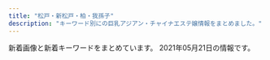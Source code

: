 ```yaml
---
title: "松戸・新松戸・柏・我孫子"
description: "キーワード別にの巨乳アジアン・チャイナエステ嬢情報をまとめました。"
---
```


新着画像と新着キーワードをまとめています。
2021年05月21日の情報です。

<DmmAffiliateIns />
<KeywordTable
  shops={
    [
    {
        "keywords": {
            "C": 4,
            "D": 44,
            "86": 8,
            "87": 40
        },
        "url": "http://www.momoen.relaxmens.com/",
        "name": "\u6843\u306e\u5712",
        "img_links": [
            "http://www.momoen.relaxmens.com/files/003-03.jpg",
            "http://www.momoen.relaxmens.com/files/008-02.jpg",
            "http://www.momoen.relaxmens.com/images/barAccess.png",
            "http://www.momoen.relaxmens.com/files/001.jpg",
            "http://www.momoen.relaxmens.com/images/concept.png",
            "http://www.momoen.relaxmens.com/files/009.jpg",
            "http://www.momoen.relaxmens.com/images/backBtn.png",
            "http://www.momoen.relaxmens.com/files/001-02.jpg",
            "http://www.momoen.relaxmens.com/files/008-03.jpg",
            "http://www.momoen.relaxmens.com/files/001-03.jpg",
            "http://www.momoen.relaxmens.com/files/010-03.jpg",
            "http://www.momoen.relaxmens.com/files/005-03.jpg",
            "http://www.momoen.relaxmens.com/images/barProfileSche.png",
            "http://www.momoen.relaxmens.com/files/005.jpg",
            "http://www.momoen.relaxmens.com/files/002-02.jpg",
            "http://www.momoen.relaxmens.com/files/012-03.jpg",
            "http://www.momoen.relaxmens.com/files/010.jpg",
            "http://www.momoen.relaxmens.com/images/barRecruit.png",
            "http://www.momoen.relaxmens.com/files/009-03.jpg",
            "http://www.momoen.relaxmens.com/files/008.jpg",
            "http://www.momoen.relaxmens.com/files/014-03.jpg",
            "http://www.momoen.relaxmens.com/files/012-02.jpg",
            "http://www.momoen.relaxmens.com/images/contentBottom.jpg",
            "http://www.momoen.relaxmens.com/files/013-02.jpg",
            "http://www.momoen.relaxmens.com/files/014.jpg",
            "http://www.momoen.relaxmens.com/files/007-02.jpg",
            "http://www.momoen.relaxmens.com/files/002-03.jpg",
            "http://www.momoen.relaxmens.com/images/barLink.png",
            "http://www.momoen.relaxmens.com/files/009-02.jpg",
            "http://www.momoen.relaxmens.com/files/007-03.jpg",
            "http://www.momoen.relaxmens.com/files/011-02.jpg",
            "http://www.momoen.relaxmens.com/images/btnTop.png",
            "http://www.momoen.relaxmens.com/files/011.jpg",
            "http://www.momoen.relaxmens.com/images/barProfile.png",
            "http://www.momoen.relaxmens.com/images/barTherapist.png",
            "http://www.momoen.relaxmens.com/images/barSchedule.png",
            "http://www.momoen.relaxmens.com/files/013-03.jpg",
            "http://www.momoen.relaxmens.com/files/003.jpg",
            "http://www.momoen.relaxmens.com/files/002.jpg",
            "http://www.momoen.relaxmens.com/files/014-02.jpg",
            "http://www.momoen.relaxmens.com/files/010-02.jpg",
            "http://www.momoen.relaxmens.com/files/007.jpg",
            "http://www.momoen.relaxmens.com/files/011-03.jpg",
            "http://www.momoen.relaxmens.com/files/005-02.jpg",
            "http://www.momoen.relaxmens.com/images/time.png",
            "http://www.momoen.relaxmens.com/files/003-02.jpg",
            "http://www.momoen.relaxmens.com/files/012.jpg",
            "http://www.momoen.relaxmens.com/images/header.png",
            "http://www.momoen.relaxmens.com/files/013.jpg",
            "http://www.momoen.relaxmens.com/images/barSystem.png"
        ],
        "station": "\u65b0\u938c\u30f6\u8c37\u99c5"
    },
    {
        "img_links": [],
        "keywords": {},
        "url": "http://dancia.jpn.mn/",
        "station": "JR\u67cf\u99c5\u6771\u53e3",
        "name": "DANCIA\u30fb\u30c0\u30f3\u30b7\u30a2"
    },
    {
        "img_links": [
            "http://hi-msg.com/reiko/images/m1.png",
            "http://hi-msg.com/reiko/images/staff-top.png",
            "http://hi-msg.com/reiko/images/p-1.png",
            "http://hi-msg.com/reiko/images/accl.jpg",
            "http://hi-msg.com/reiko/images/m6.png",
            "http://hi-msg.com/reiko/images/m5.png",
            "http://hi-msg.com/reiko/images/ll.png",
            "http://hi-msg.com/reiko/images/p-5.png",
            "http://hi-msg.com/reiko/images/m2.png",
            "http://hi-msg.com/reiko/images/stal.png",
            "http://hi-msg.com/reiko/images/stabl.jpg",
            "http://hi-msg.com/reiko/images/p-3.png",
            "http://hi-msg.com/reiko/images/recl.jpg",
            "http://hi-msg.com/reiko/images/no.png",
            "http://hi-msg.com/reiko/images/p-2.png",
            "http://hi-msg.com/reiko/images/p-4.png",
            "http://hi-msg.com/reiko/images/m4.png",
            "http://hi-msg.com/reiko/images/p-7.png",
            "http://hi-msg.com/reiko/images/m3.png"
        ],
        "station": "JR\u677e\u6238\u99c5\u6771\u53e3",
        "keywords": {
            "C": 1,
            "86": 6,
            "D": 1
        },
        "name": "\u9e97\u5b50",
        "url": "http://hi-msg.com/reiko/"
    },
    {
        "keywords": {
            "85": 5,
            "84": 1,
            "82": 1,
            "86": 4,
            "E": 2,
            "87": 4,
            "90": 1,
            "D": 12,
            "C": 34,
            "83": 3
        },
        "station": "JR\u677e\u6238\u99c5\u6771\u53e3",
        "url": "http://pinky.ests.jp/",
        "img_links": [
            "http://pinky.ests.jp/images/s_staff.png",
            "http://pinky.ests.jp/photos/sites/41/2020/12/2020122317221995.jpg",
            "http://pinky.ests.jp/images/room1.jpg",
            "http://pinky.ests.jp/photos/sites/41/2018/05/2018050207171151.jpg",
            "http://pinky.ests.jp/photos/sites/41/2021/05/2021051218305839-600x800.jpg",
            "http://pinky.ests.jp/photos/sites/41/2018/12/2018122816184851.jpg",
            "http://pinky.ests.jp/images/news.jpg",
            "http://pinky.ests.jp/photos/sites/41/2018/05/2018051009221193.jpg",
            "http://pinky.ests.jp/photos/sites/41/2018/05/2018052407323023.jpg",
            "http://pinky.ests.jp/images/s_link.png",
            "http://pinky.ests.jp/photos/sites/41/2018/07/2018070904501423.jpg",
            "http://pinky.ests.jp/photos/sites/41/2021/02/2021020214092749.jpg",
            "http://pinky.ests.jp/photos/sites/41/2018/06/2018061105211179.jpg",
            "http://pinky.ests.jp/photos/sites/41/2020/08/2020080710524457.jpg",
            "http://pinky.ests.jp/photos/sites/41/2021/01/2021010819010483.jpg",
            "http://pinky.ests.jp/photos/sites/41/2020/01/2020012318124421.jpg",
            "http://pinky.ests.jp/photos/sites/41/2019/03/2019032615535586.jpg",
            "http://pinky.ests.jp/photos/sites/41/2018/05/2018052106183295.jpg",
            "http://pinky.ests.jp/images/girl-z1.jpg",
            "http://pinky.ests.jp/photos/sites/41/2020/07/2020070113444471.jpg",
            "http://pinky.ests.jp/images/mobile.jpg",
            "http://pinky.ests.jp/photos/sites/41/2019/08/2019080916421967.jpg",
            "http://pinky.ests.jp/images/pick.jpg",
            "http://pinky.ests.jp/photos/sites/41/2018/02/2018021903035949.jpg",
            "http://pinky.ests.jp/images/room4.jpg",
            "http://pinky.ests.jp/photos/sites/41/2018/04/2018041109544793.jpg",
            "http://pinky.ests.jp/photos/sites/41/2018/02/2018021404565599.jpg",
            "http://pinky.ests.jp/photos/sites/41/2018/02/2018022305081948.jpg",
            "http://pinky.ests.jp/photos/sites/41/2020/01/2020011013071732.jpg",
            "http://pinky.ests.jp/images/room2.jpg",
            "http://pinky.ests.jp/photos/sites/41/2019/08/2019082212025765.jpg",
            "http://pinky.ests.jp/photos/sites/41/2018/07/2018070506262885.jpg",
            "http://pinky.ests.jp/photos/sites/41/2019/01/2019012814280336.jpg",
            "http://pinky.ests.jp/photos/sites/41/2019/05/2019050315541711.jpg",
            "http://pinky.ests.jp/photos/sites/41/2018/09/201809050707425.jpg",
            "http://pinky.ests.jp/photos/sites/41/2019/08/2019082212000482.jpg",
            "http://pinky.ests.jp/photos/sites/41/2020/07/2020073117282581.jpg",
            "http://pinky.ests.jp/photos/sites/41/2018/02/2018021503571459.jpg",
            "http://pinky.ests.jp/images/top.png",
            "http://pinky.ests.jp/photos/sites/41/2020/03/2020032718060170.jpg",
            "http://pinky.ests.jp/images/girl-z2.jpg",
            "http://pinky.ests.jp/photos/sites/41/2019/04/201904271525014.jpg",
            "http://pinky.ests.jp/photos/sites/41/2020/01/2020011013071324.jpg",
            "http://pinky.ests.jp/photos/sites/41/2020/01/2020012717085182.jpg",
            "http://pinky.ests.jp/photos/sites/41/2020/03/202003311902414.jpg",
            "http://pinky.ests.jp/photos/sites/41/2021/05/2021051218305839.jpg",
            "http://pinky.ests.jp/photos/sites/41/2019/01/2019011416495971.jpg",
            "http://pinky.ests.jp/images/room3.jpg",
            "http://pinky.ests.jp/photos/sites/41/2020/01/2020011612505779.jpg"
        ],
        "name": "Pinky"
    },
    {
        "keywords": {
            "86": 12,
            "87": 14,
            "D": 26,
            "C": 8,
            "85": 2,
            "88": 2,
            "83": 4,
            "84": 2,
            "F": 2
        },
        "station": "\u938c\u30f6\u8c37\u99c5\u6771\u53e3",
        "url": "http://www.no1-massage.xyz/",
        "img_links": [
            "http://www.no1-massage.xyz/files/028.jpg",
            "http://www.no1-massage.xyz/files/029.jpg",
            "http://www.no1-massage.xyz/images/top.png",
            "http://www.no1-massage.xyz/files/025-02.jpg",
            "http://www.no1-massage.xyz/files/034-02.jpg",
            "http://www.no1-massage.xyz/files/037.jpg",
            "http://www.no1-massage.xyz/files/030.jpg",
            "http://www.no1-massage.xyz/files/033.jpg",
            "http://www.no1-massage.xyz/images/news.jpg",
            "http://www.no1-massage.xyz/files/022-02.jpg",
            "http://www.no1-massage.xyz/files/017.jpg",
            "http://www.no1-massage.xyz/files/021-02.jpg",
            "http://www.no1-massage.xyz/files/036-02.jpg",
            "http://www.no1-massage.xyz/images/link_s.png",
            "http://www.no1-massage.xyz/files/025.jpg",
            "http://www.no1-massage.xyz/images/staff_s.png",
            "http://www.no1-massage.xyz/files/035-02.jpg",
            "http://www.no1-massage.xyz/files/020-02.jpg",
            "http://www.no1-massage.xyz/files/034.jpg",
            "http://www.no1-massage.xyz/files/033-02.jpg",
            "http://www.no1-massage.xyz/files/020.jpg",
            "http://www.no1-massage.xyz/files/030-02.jpg",
            "http://www.no1-massage.xyz/files/028-02.jpg",
            "http://www.no1-massage.xyz/files/035.jpg",
            "http://www.no1-massage.xyz/files/029-02.jpg",
            "http://www.no1-massage.xyz/files/017-02.jpg",
            "http://www.no1-massage.xyz/files/012-02.jpg",
            "http://www.no1-massage.xyz/files/026-02.jpg",
            "http://www.no1-massage.xyz/files/024.jpg",
            "http://www.no1-massage.xyz/files/012.jpg",
            "http://www.no1-massage.xyz/files/026.jpg",
            "http://www.no1-massage.xyz/files/037-02.jpg",
            "http://www.no1-massage.xyz/files/036.jpg",
            "http://www.no1-massage.xyz/files/027-02.jpg",
            "http://www.no1-massage.xyz/files/032.jpg",
            "http://www.no1-massage.xyz/files/024-02.jpg",
            "http://www.no1-massage.xyz/files/022.jpg",
            "http://www.no1-massage.xyz/files/021.jpg",
            "http://www.no1-massage.xyz/files/027.jpg",
            "http://www.no1-massage.xyz/files/032-02.jpg"
        ],
        "name": "No.1 -\u30ca\u30f3\u30d0\u30fc\u30ef\u30f3-"
    },
    {
        "station": "JR\u67cf\u99c5\u6771\u53e3",
        "keywords": {},
        "img_links": [],
        "name": "\u30b5\u30a4\u30ec\u30f3\u30c8\u30a6\u30a9\u30fc\u30eb",
        "url": "http://silent-wall.xyz.mn/"
    },
    {
        "img_links": [
            "http://roarii.esmens.com/css/nav/nav-006.png",
            "http://roarii.esmens.com/css/staff/staff06-b.jpg",
            "http://roarii.esmens.com/css/staff/staff08-a.jpg",
            "http://roarii.esmens.com/css/nav/nav-003.png",
            "http://roarii.esmens.com/css/staff/staff06-c.jpg",
            "http://roarii.esmens.com/css/nav/nav-001.png",
            "http://roarii.esmens.com/css/tel.png",
            "http://roarii.esmens.com/css/nav/nav-005.png",
            "http://roarii.esmens.com/css/staff/staff05-a.jpg",
            "http://roarii.esmens.com/css/staff/staff07-b.jpg",
            "http://roarii.esmens.com/css/nav/nav-002.png",
            "http://roarii.esmens.com/css/staff/staff010-a.jpg",
            "http://roarii.esmens.com/css/staff/staff05-b.jpg",
            "http://roarii.esmens.com/css/staff/staff02-a.jpg",
            "http://roarii.esmens.com/css/staff/staff07-a.jpg",
            "http://roarii.esmens.com/css/staff/staff08-b.jpg",
            "http://roarii.esmens.com/css/c001.jpg",
            "http://roarii.esmens.com/css/staff/staff010-b.jpg",
            "http://roarii.esmens.com/css/topright0002.jpg",
            "http://roarii.esmens.com/css/nav/nav-004.png",
            "http://roarii.esmens.com/css/foot-tel.png"
        ],
        "keywords": {
            "90": 1,
            "89": 1,
            "F": 3,
            "85": 1,
            "D": 2,
            "95": 2,
            "93": 1
        },
        "url": "http://roarii.esmens.com/",
        "name": "\u30ed\u30fc\u30e4\u30ea",
        "station": "\u516b\u67f1\u99c5\u5317\u53e3"
    },
    {
        "name": "MasKINGDOM\uff5e\u30de\u30b9\u30ad\u30f3\u30b0\u30c0\u30e0",
        "station": "JR\u67cf\u99c5\u6771\u53e3",
        "img_links": [
            "http://www.maskingdom.esturl.com/photo_news/upimg/32307609b15ae3c79e_1.jpg",
            "http://www.maskingdom.esturl.com/files/006.jpg",
            "http://www.maskingdom.esturl.com/images/top-left01.jpg",
            "http://www.maskingdom.esturl.com/images/m-top-right01.jpg",
            "http://www.maskingdom.esturl.com/images/m-top03.jpg",
            "http://www.maskingdom.esturl.com/images/m-right.jpg",
            "http://www.maskingdom.esturl.com/files/001.jpg",
            "http://www.maskingdom.esturl.com/images/call.png",
            "http://www.maskingdom.esturl.com/files/002-02.jpg",
            "http://www.maskingdom.esturl.com/files/007.jpg",
            "http://www.maskingdom.esturl.com/files/002.jpg",
            "http://www.maskingdom.esturl.com/files/006-02.jpg",
            "http://www.maskingdom.esturl.com/images/m-top02.jpg",
            "http://www.maskingdom.esturl.com/images/m-top-right03.jpg",
            "http://www.maskingdom.esturl.com/files/003-02.jpg",
            "http://www.maskingdom.esturl.com/files/003.jpg",
            "http://www.maskingdom.esturl.com/images/m-left.jpg",
            "http://www.maskingdom.esturl.com/images/m-yejiao.jpg",
            "http://www.maskingdom.esturl.com/photo_news/upimg/285016094d276293d8_0.jpg",
            "http://www.maskingdom.esturl.com/files/001-02.jpg",
            "http://www.maskingdom.esturl.com/images/m-head.jpg",
            "http://www.maskingdom.esturl.com/photo_news/upimg/32307609b15ae3c79e_0.jpg",
            "http://www.maskingdom.esturl.com/files/007-02.jpg",
            "http://www.maskingdom.esturl.com/images/m-top-right02.jpg",
            "http://www.maskingdom.esturl.com/images/m-top-right04.jpg"
        ],
        "keywords": {
            "89": 4,
            "84": 2,
            "88": 2,
            "87": 2,
            "E": 10
        },
        "url": "http://www.maskingdom.esturl.com/"
    },
    {
        "name": "\u305d\u3070\u306b\u3044\u308b\u306d",
        "keywords": {},
        "img_links": [
            "http://sobaniirune.iest.jp/images/top/top_05.jpg",
            "http://sobaniirune.iest.jp/images/home/top.jpg",
            "http://sobaniirune.iest.jp/images/top/top_01.jpg",
            "http://sobaniirune.iest.jp/images/page_top.png",
            "http://sobaniirune.iest.jp/images/top/top_03.jpg",
            "http://sobaniirune.iest.jp/images/top/top_08.png",
            "http://sobaniirune.iest.jp/images/top/top_06.jpg",
            "http://sobaniirune.iest.jp/images/staff_image/staf_04a.jpg",
            "http://sobaniirune.iest.jp/images/top/top_04.jpg",
            "http://sobaniirune.iest.jp/images/top/top_02.jpg"
        ],
        "station": "JR\u99ac\u6a4b\u99c5\u897f\u53e3",
        "url": "http://sobaniirune.iest.jp/"
    },
    {
        "url": "http://hujinohana.este88.com/",
        "station": "JR\u65b0\u677e\u6238\u99c5",
        "keywords": {},
        "img_links": [
            "http://hujinohana.este88.com/gals/eri1.jpg",
            "http://hujinohana.este88.com/images/info.png",
            "http://hujinohana.este88.com/img/r01.jpg",
            "http://hujinohana.este88.com/gals/yuyu1.jpg",
            "http://hujinohana.este88.com/gals/emiri1.jpg",
            "http://hujinohana.este88.com/img/r05.jpg",
            "http://hujinohana.este88.com/gals/yuri1.jpg",
            "http://hujinohana.este88.com/img/r04.jpg",
            "http://hujinohana.este88.com/images/qr.jpg",
            "http://hujinohana.este88.com/images/kp2.png",
            "http://hujinohana.este88.com/gals/yuki1.jpg",
            "http://hujinohana.este88.com/images/mens-esthe2.png",
            "http://hujinohana.este88.com/img/r02.jpg",
            "http://hujinohana.este88.com/images/kp1.png",
            "http://hujinohana.este88.com/gals/risa1.jpg",
            "http://hujinohana.este88.com/img/r03.jpg",
            "http://hujinohana.este88.com/gals/coco1.jpg",
            "http://hujinohana.este88.com/images/kp3.png",
            "http://hujinohana.este88.com/gals/yuka1.jpg"
        ],
        "name": "\u85e4\u306e\u82b1"
    },
    {
        "keywords": {},
        "url": "http://aroma-esthe.biz/",
        "station": "JR\u65b0\u516b\u67f1\u99c5",
        "name": "\u30eb\u30eb\u30a2\u30b9 -luluas-",
        "img_links": [
            "http://aroma-esthe.biz/css/m-top-right03.jpg",
            "http://aroma-esthe.biz/css/staff/staff03.png",
            "http://aroma-esthe.biz/css/staff/staff02.png",
            "http://aroma-esthe.biz/css/m-top02.jpg",
            "http://aroma-esthe.biz/css/m-left.jpg",
            "http://aroma-esthe.biz/images/call.png",
            "http://aroma-esthe.biz/css/staff/staff05.png",
            "http://aroma-esthe.biz/css/staff/staff04.png",
            "http://aroma-esthe.biz/css/m-top-right01.jpg",
            "http://aroma-esthe.biz/css/m-yejiao.jpg",
            "http://aroma-esthe.biz/css/staff/staff06.png",
            "http://aroma-esthe.biz/css/staff/staff01.png",
            "http://aroma-esthe.biz/css/m-right.jpg",
            "http://aroma-esthe.biz/css/m-head.jpg",
            "http://aroma-esthe.biz/css/m-top-right04.jpg",
            "http://aroma-esthe.biz/css/top-left01.jpg",
            "http://aroma-esthe.biz/css/m-top-right02.jpg"
        ]
    },
    {
        "name": "\u9752\u7a7a",
        "img_links": [
            "http://aozora.iest.jp/images/info.png",
            "http://aozora.iest.jp/images/staff_bj1.png",
            "http://aozora.iest.jp/images/staff_03.jpg",
            "http://aozora.iest.jp/images/1.jpg",
            "http://aozora.iest.jp/images/staff_07.jpg",
            "http://aozora.iest.jp/images/staff_08.jpg",
            "http://aozora.iest.jp/images/ser4.jpg",
            "http://aozora.iest.jp/layer/images/top/top_02.jpg",
            "http://aozora.iest.jp/layer/images/top/top_03.jpg",
            "http://aozora.iest.jp/images/ser1.jpg",
            "http://aozora.iest.jp/images/staff_011.jpg",
            "http://aozora.iest.jp/images/top1.jpg",
            "http://aozora.iest.jp/images/ser2.jpg",
            "http://aozora.iest.jp/layer/images/top/top_06.jpg",
            "http://aozora.iest.jp/images/staff_bj4.png",
            "http://aozora.iest.jp/images/staff_010.jpg",
            "http://aozora.iest.jp/images/top2.jpg",
            "http://aozora.iest.jp/images/staff_01.jpg",
            "http://aozora.iest.jp/images/staff_09.jpg",
            "http://aozora.iest.jp/layer/images/top.jpg",
            "http://aozora.iest.jp/images/s_info.png",
            "http://aozora.iest.jp/layer/images/top/top_05.jpg",
            "http://aozora.iest.jp/layer/images/top/top_01.jpg",
            "http://aozora.iest.jp/images/s_service.png",
            "http://aozora.iest.jp/images/wenzi-staff.png",
            "http://aozora.iest.jp/layer/images/top/top_08.png",
            "http://aozora.iest.jp/images/ser3.jpg",
            "http://aozora.iest.jp/layer/images/top/top_04.jpg"
        ],
        "url": "http://aozora.iest.jp/",
        "keywords": {
            "86": 3,
            "87": 3,
            "85": 15
        },
        "station": "\u516b\u67f1\u99c5\u5317\u53e3"
    },
    {
        "keywords": {},
        "name": "\u3072\u3068\u3081\u307c\u308c",
        "url": "http://www.a-hitomebore.info/",
        "station": "JR\u65b0\u516b\u67f1\u99c5",
        "img_links": [
            "http://www.a-hitomebore.info/uploads/hitomebore/2010/02/m4.jpg",
            "http://www.a-hitomebore.info/uploads/hitomebore/2017/12/kina20172.jpg",
            "http://www.a-hitomebore.info/uploads/hitomebore/2010/02/room-2.jpg",
            "http://www.a-hitomebore.info/uploads/hitomebore/2010/02/m2.jpg",
            "http://www.a-hitomebore.info/uploads/hitomebore/2010/02/m05.jpg",
            "http://www.a-hitomebore.info/uploads/hitomebore/2011/09/dajie.jpg",
            "http://www.a-hitomebore.info/uploads/hitomebore/2010/02/m04.jpg",
            "http://www.a-hitomebore.info/uploads/hitomebore/2010/02/m5.jpg",
            "http://www.a-hitomebore.info/uploads/hitomebore/2017/06/IMG_81123-300x151.jpg",
            "http://www.a-hitomebore.info/uploads/hitomebore/2010/02/campiagn7.jpg",
            "http://www.a-hitomebore.info/uploads/hitomebore/2010/02/m03.jpg",
            "http://www.a-hitomebore.info/uploads/hitomebore/2015/02/head1.jpg",
            "http://www.a-hitomebore.info/uploads/hitomebore/2010/02/m02.jpg",
            "http://www.a-hitomebore.info/uploads/hitomebore/2010/02/room-6.jpg",
            "http://www.a-hitomebore.info/uploads/hitomebore/2017/12/kina2017121.jpg",
            "http://www.a-hitomebore.info/uploads/hitomebore/2010/02/m6.jpg",
            "http://www.a-hitomebore.info/uploads/hitomebore/2010/02/m3.jpg",
            "http://www.a-hitomebore.info/uploads/hitomebore/2010/02/room-3.jpg",
            "http://www.a-hitomebore.info/uploads/hitomebore/2010/02/sys3.jpg",
            "http://www.a-hitomebore.info/uploads/hitomebore/images/no-photo.jpg",
            "http://www.a-hitomebore.info/uploads/hitomebore/2010/02/room-4.jpg",
            "http://www.a-hitomebore.info/uploads/hitomebore/2010/02/m01.jpg",
            "http://www.a-hitomebore.info/uploads/hitomebore/2021/01/5D8218E4-AF3F-4C3E-BD0E-5351227C492D.jpeg",
            "http://www.a-hitomebore.info/uploads/hitomebore/2020/12/0E1C34DF-7842-44BF-9E9D-5D53DCA1A56D.jpeg",
            "http://www.a-hitomebore.info/uploads/hitomebore/2020/10/F3A49FB4-848F-4AE1-A598-5EF2811C0E62.jpeg",
            "http://www.a-hitomebore.info/uploads/hitomebore/2018/02/kumi.jpg",
            "http://www.a-hitomebore.info/uploads/hitomebore/2010/02/room-1.jpg",
            "http://www.a-hitomebore.info/uploads/hitomebore/2010/02/m06.jpg",
            "http://www.a-hitomebore.info/uploads/hitomebore/2010/02/room-5.jpg",
            "http://www.a-hitomebore.info/uploads/hitomebore/2010/02/m1.jpg",
            "http://www.a-hitomebore.info/uploads/hitomebore/2017/10/risa201710.jpg"
        ]
    },
    {
        "keywords": {},
        "url": "http://yuen.est-u.com/",
        "station": "\u516b\u67f1\u99c5\u5357\u53e3",
        "name": "\u512a\u82d1",
        "img_links": [
            "http://yuen.est-u.com/images/index_06.png",
            "http://yuen.est-u.com/images/index_12.png",
            "http://yuen.est-u.com/images/index_04.png",
            "http://yuen.est-u.com/images/staff_08.png",
            "http://yuen.est-u.com/images/index_05.png",
            "http://yuen.est-u.com/images/index_10.png",
            "http://yuen.est-u.com/images/index_08.png",
            "http://yuen.est-u.com/images/pick_08.png"
        ]
    },
    {
        "url": "http://coatour.xyz/",
        "station": "JR\u99ac\u6a4b\u99c5\u897f\u53e3",
        "img_links": [
            "http://coatour.xyz/uploads/allimg/180620/1-1P6201013133b.jpg",
            "http://coatour.xyz/uploads/180620/1-1P62010154K00.png",
            "http://coatour.xyz/templets/default/picture/rec1.png",
            "http://coatour.xyz/templets/default/picture/interior_t.jpg",
            "http://coatour.xyz/uploads/210420/1-2104201615141V.jpg",
            "http://coatour.xyz/templets/default/picture/news.jpg",
            "http://coatour.xyz/templets/default/picture/head.jpg",
            "http://coatour.xyz/uploads/210420/1-2104201614544U.jpg",
            "http://coatour.xyz/uploads/210420/1-21042016142O96.jpg",
            "http://coatour.xyz/uploads/180620/1-1P62010193X63.jpg",
            "http://coatour.xyz/uploads/180621/1-1P621101232H4.png",
            "http://coatour.xyz/uploads/181211/1-1Q2111433162D.jpg",
            "http://coatour.xyz/uploads/210420/1-210420163431W4.jpg",
            "http://coatour.xyz/templets/default/picture/staff_t.jpg"
        ],
        "keywords": {},
        "name": "\u3075\u308f\u3075\u308f"
    },
    {
        "url": "http://ran.est.cm/",
        "keywords": {
            "87": 2,
            "D": 6,
            "86": 3,
            "E": 1,
            "88": 2,
            "C": 14
        },
        "name": "\u862d\u306e\u82b1",
        "station": "JR\u5929\u738b\u53f0\u99c5\u5357\u53e3",
        "img_links": [
            "http://ran.est.cm/images/s_news.png",
            "http://ran.est.cm/photos/sites/67/2020/07/2020070605424075.jpg",
            "http://ran.est.cm/images/girl-z2.jpg",
            "http://ran.est.cm/photos/sites/67/2020/07/2020070605425151.jpg",
            "http://ran.est.cm/photos/sites/67/2020/07/2020070605425355.jpg",
            "http://ran.est.cm/images/s_staff.png",
            "http://ran.est.cm/images/top.jpg",
            "http://ran.est.cm/images/girl-z1.jpg",
            "http://ran.est.cm/images/s_mobile.png",
            "http://ran.est.cm/images/room1.jpg",
            "http://ran.est.cm/images/room2.jpg",
            "http://ran.est.cm/images/room4.jpg",
            "http://ran.est.cm/images/service.jpg",
            "http://ran.est.cm/photos/sites/67/2020/07/2020071705010645.jpg",
            "http://ran.est.cm/photos/sites/67/2020/10/2020102102090322.jpg",
            "http://ran.est.cm/photos/sites/67/2020/09/2020091805522177.jpg",
            "http://ran.est.cm/images/s_pick.png",
            "http://ran.est.cm/images/room3.jpg",
            "http://ran.est.cm/photos/sites/67/2020/07/2020070605425221.jpg"
        ]
    },
    {
        "name": "\u552f\u4e00\u3086\u3044",
        "img_links": [
            "http://yayui.work/images/news_t.jpg",
            "http://yayui.work/staff/rena1.jpg",
            "http://yayui.work/staff/hina1.jpg",
            "http://yayui.work/staff/sena1.jpg",
            "http://yayui.work/staff/tubasa1.jpg",
            "http://yayui.work/images/call.png",
            "http://yayui.work/images/news.jpg",
            "http://yayui.work/images/m-top004.jpg",
            "http://yayui.work/staff/aoi1.jpg",
            "http://yayui.work/images/staff_t.jpg",
            "http://yayui.work/images/interior_t.jpg",
            "http://yayui.work/images/m-head01.jpg"
        ],
        "url": "http://yayui.work/",
        "keywords": {
            "88": 6,
            "E": 6,
            "84": 6,
            "D": 18,
            "C": 6,
            "86": 12,
            "87": 6
        },
        "station": "\u516b\u67f1\u99c5\u5357\u53e3"
    },
    {
        "station": "JR\u5317\u677e\u6238\u99c5\u6771\u53e3",
        "url": "http://sinraku.work/",
        "img_links": [
            "http://sinraku.work/img/rara1.jpg",
            "http://sinraku.work/images/mobile.jpg",
            "http://sinraku.work/img/koko1.jpg",
            "http://sinraku.work/images/3.jpg",
            "http://sinraku.work/images/2.jpg",
            "http://sinraku.work/images/sys1.jpg",
            "http://sinraku.work/images/head.jpg",
            "http://sinraku.work/images/interior_t.jpg",
            "http://sinraku.work/images/ta.jpg",
            "http://sinraku.work/images/1.jpg",
            "http://sinraku.work/images/int1.jpg",
            "http://sinraku.work/images/tel.jpg",
            "http://sinraku.work/images/news.jpg",
            "http://sinraku.work/img/mimi1.jpg",
            "http://sinraku.work/images/staff_t.jpg",
            "http://sinraku.work/images/int2.jpg"
        ],
        "name": "\u521d\u604b",
        "keywords": {}
    },
    {
        "station": "JR\u65b0\u677e\u6238\u99c5",
        "url": "http://sweet.esnavi.work/",
        "name": "\u96c5",
        "keywords": {
            "84": 24,
            "C": 24,
            "D": 12
        },
        "img_links": [
            "http://sweet.esnavi.work/t.jpg",
            "http://sweet.esnavi.work/2/uploadimg/1618793664.jpg",
            "http://sweet.esnavi.work/2/uploadimg/1620213090.jpeg",
            "http://sweet.esnavi.work/2.jpg",
            "http://sweet.esnavi.work/1.jpg"
        ]
    },
    {
        "keywords": {},
        "img_links": [
            "http://girls.msa.jp/images/staff_image/staf_011a.jpg",
            "http://girls.msa.jp/images/top/top_03.jpg",
            "http://girls.msa.jp/images/top/top_04.jpg",
            "http://girls.msa.jp/images/top/top_05.jpg",
            "http://girls.msa.jp/images/top/top_06.jpg",
            "http://girls.msa.jp/images/top/top_01.jpg",
            "http://girls.msa.jp/images/home/top.jpg",
            "http://girls.msa.jp/images/top/top_08.png",
            "http://girls.msa.jp/images/top/top_02.jpg",
            "http://girls.msa.jp/images/page_top.png"
        ],
        "url": "http://girls.msa.jp/",
        "name": "\u5c11\u5973\u6642\u4ee3",
        "station": "JR\u677e\u6238\u99c5\u6771\u53e3"
    },
    {
        "keywords": {},
        "img_links": [
            "https://www.p-garden.work/img/miyu1.jpg",
            "https://www.p-garden.work/images/head.jpg",
            "https://www.p-garden.work/images/rec1.jpg",
            "https://www.p-garden.work/staff/nene.jpg",
            "https://www.p-garden.work/images/int2.png",
            "https://www.p-garden.work/images/b2.jpg",
            "https://www.p-garden.work/staff/miyu.jpg",
            "https://www.p-garden.work/img/rena1.jpg",
            "https://www.p-garden.work/img/rei1.jpg",
            "https://www.p-garden.work/img/nao1.jpg",
            "https://www.p-garden.work/images/sys2.jpg",
            "https://www.p-garden.work/staff/aki.jpg",
            "https://www.p-garden.work/img/miki1.jpg",
            "https://www.p-garden.work/images/b1.jpg",
            "https://www.p-garden.work/images/int1.png",
            "https://www.p-garden.work/images/news_t.jpg",
            "https://www.p-garden.work/staff/miki.jpg",
            "https://www.p-garden.work/staff/hana.jpg",
            "https://www.p-garden.work/img/nene1.jpg",
            "https://www.p-garden.work/images/news.png",
            "https://www.p-garden.work/img/mika1.jpg",
            "https://www.p-garden.work/img/aki1.jpg",
            "https://www.p-garden.work/staff/rena.jpg",
            "https://www.p-garden.work/images/sys3.jpg",
            "https://www.p-garden.work/images/interior_t.jpg",
            "https://www.p-garden.work/img/hana1.jpg",
            "https://www.p-garden.work/images/sys4.jpg",
            "https://www.p-garden.work/staff/nao.jpg",
            "https://www.p-garden.work/staff/mika.jpg",
            "https://www.p-garden.work/images/rec2.jpg",
            "https://www.p-garden.work/images/staff_t.jpg",
            "https://www.p-garden.work/staff/rei.jpg"
        ],
        "name": "\u677e\u6238\u697d\u5712",
        "url": "https://www.p-garden.work/",
        "station": "JR\u677e\u6238\u99c5\u897f\u53e3"
    },
    {
        "img_links": [
            "http://melpomene-est.xyz/images/cg06.jpg",
            "http://melpomene-est.xyz/images/cg01.jpg",
            "http://melpomene-est.xyz/images/roser.png",
            "http://melpomene-est.xyz/images/b3.jpg",
            "http://melpomene-est.xyz/images/rosel.png",
            "http://melpomene-est.xyz/images/cg10.jpg",
            "http://melpomene-est.xyz/images/b4.jpg",
            "http://melpomene-est.xyz/images/cg02.jpg",
            "http://melpomene-est.xyz/images/cg09.jpg",
            "http://melpomene-est.xyz/images/cg091.jpg",
            "http://melpomene-est.xyz/images/tel.png",
            "http://melpomene-est.xyz/images/cg08.jpg",
            "http://melpomene-est.xyz/images/b2.jpg",
            "http://melpomene-est.xyz/images/b6.jpg",
            "http://melpomene-est.xyz/images/cg03.jpg",
            "http://melpomene-est.xyz/images/cg05.jpg",
            "http://melpomene-est.xyz/images/b1.jpg",
            "http://melpomene-est.xyz/images/cg07.jpg",
            "http://melpomene-est.xyz/images/b5.jpg"
        ],
        "station": "JR\u5357\u67cf\u99c5\u897f\u53e3",
        "keywords": {
            "86": 45
        },
        "name": "\u30df\u30eb\u30ad\u30fc",
        "url": "http://melpomene-est.xyz/"
    },
    {
        "url": "http://loveseven.este88.com/",
        "name": "\u4e03\u611b",
        "keywords": {},
        "station": "JR\u65b0\u677e\u6238\u99c5\u6771\u53e3",
        "img_links": [
            "http://loveseven.este88.com/gals/nana1.jpg",
            "http://loveseven.este88.com/images/kp1.png",
            "http://loveseven.este88.com/images/yuki1.jpg",
            "http://loveseven.este88.com/i/120/kaori1.jpg",
            "http://loveseven.este88.com/images/sora1.jpg",
            "http://loveseven.este88.com/i/120/sakura1.jpg",
            "http://loveseven.este88.com/gals/sati1.jpg",
            "http://loveseven.este88.com/images/kp2.png",
            "http://loveseven.este88.com/img/nana1.jpg",
            "http://loveseven.este88.com/i/img/r3.jpg",
            "http://loveseven.este88.com/images/nana1.jpg",
            "http://loveseven.este88.com/i/80/nana1.jpg",
            "http://loveseven.este88.com/img/ai1.jpg",
            "http://loveseven.este88.com/images/kaori1.jpg",
            "http://loveseven.este88.com/images/kd.jpg",
            "http://loveseven.este88.com/img/yuki1.jpg",
            "http://loveseven.este88.com/images/sakura1.jpg",
            "http://loveseven.este88.com/i/img/r4.jpg",
            "http://loveseven.este88.com/gals/sakura1.jpg",
            "http://loveseven.este88.com/gals/sora1.jpg",
            "http://loveseven.este88.com/img/sora1.jpg",
            "http://loveseven.este88.com/i/80/yuki1.jpg",
            "http://loveseven.este88.com/i/80/ai1.jpg",
            "http://loveseven.este88.com/i/120/nana1.jpg",
            "http://loveseven.este88.com/gals/yuki1.jpg",
            "http://loveseven.este88.com/gals/kaori1.jpg",
            "http://loveseven.este88.com/i/120/yuki1.jpg",
            "http://loveseven.este88.com/i/120/ai1.jpg",
            "http://loveseven.este88.com/i/120/sora1.jpg",
            "http://loveseven.este88.com/images/qr.jpg",
            "http://loveseven.este88.com/img/sakura1.jpg",
            "http://loveseven.este88.com/i/80/kaori1.jpg",
            "http://loveseven.este88.com/img/kaori1.jpg",
            "http://loveseven.este88.com/i/img/r1.jpg",
            "http://loveseven.este88.com/i/img/r5.jpg",
            "http://loveseven.este88.com/i/80/sakura1.jpg",
            "http://loveseven.este88.com/i/img/r2.jpg",
            "http://loveseven.este88.com/gals/yuyu1.jpg",
            "http://loveseven.este88.com/i/80/sora1.jpg",
            "http://loveseven.este88.com/images/kp3.png"
        ]
    },
    {
        "keywords": {
            "87": 4,
            "86": 8
        },
        "url": "http://secretgarden0607.com/",
        "name": "SecretGarden",
        "station": "JR\u65b0\u677e\u6238\u99c5",
        "img_links": [
            "http://secretgarden0607.com/img/st062.jpg",
            "http://secretgarden0607.com/img/st073.jpg",
            "http://secretgarden0607.com/img/st013.jpg",
            "http://secretgarden0607.com/img/st024.jpg",
            "http://secretgarden0607.com/img/st122.jpg",
            "http://secretgarden0607.com/img/f1.jpg",
            "http://secretgarden0607.com/img/st06.jpg",
            "http://secretgarden0607.com/img/haya.jpg",
            "http://secretgarden0607.com/img/noo.png",
            "http://secretgarden0607.com/img/st071.jpg",
            "http://secretgarden0607.com/img/tit2.jpg",
            "http://secretgarden0607.com/img/st031.jpg",
            "http://secretgarden0607.com/img/st021.jpg",
            "http://secretgarden0607.com/img/st07.jpg",
            "http://secretgarden0607.com/img/st023.jpg",
            "http://secretgarden0607.com/img/st12.jpg",
            "http://secretgarden0607.com/img/tit1.jpg",
            "http://secretgarden0607.com/img/st061.jpg",
            "http://secretgarden0607.com/img/st022.jpg",
            "http://secretgarden0607.com/img/st072.jpg",
            "http://secretgarden0607.com/img/st012.jpg",
            "http://secretgarden0607.com/img/st032.jpg",
            "http://secretgarden0607.com/img/st121.jpg",
            "http://secretgarden0607.com/img/st011.jpg",
            "http://secretgarden0607.com/img/tit.jpg",
            "http://secretgarden0607.com/img/st123.jpg",
            "http://secretgarden0607.com/img/no.png",
            "http://secretgarden0607.com/img/st02.jpg",
            "http://secretgarden0607.com/img/st01.jpg",
            "http://secretgarden0607.com/img/st03.jpg",
            "http://secretgarden0607.com/img/st063.jpg",
            "http://secretgarden0607.com/img/st034.jpg",
            "http://secretgarden0607.com/img/st033.jpg"
        ]
    },
    {
        "keywords": {},
        "img_links": [],
        "url": "http://www.relax-kaede.com/",
        "name": "\u6953\uff5e\u304b\u3048\u3067\uff5e",
        "station": "JR\u677e\u6238\u99c5\u897f\u53e3"
    },
    {
        "url": "http://esthe-relax.net/",
        "img_links": [
            "http://esthe-relax.net/images/ttl-concept2t.png",
            "http://esthe-relax.net/images/cg06.jpg",
            "http://esthe-relax.net/images/txt-footer-copyright.png",
            "http://esthe-relax.net/images/txt-header-storeinfo.png",
            "http://esthe-relax.net/images/bg-image-consept02.png",
            "http://esthe-relax.net/images/img-therapistt.jpg",
            "http://esthe-relax.net/images/bnr-sp-campaign01.jpg",
            "http://esthe-relax.net/images/ttl-concept2.png",
            "http://esthe-relax.net/images/ttl-qrt.png",
            "http://esthe-relax.net/images/bg-image-consept.png",
            "http://esthe-relax.net/images/ttl-link.png",
            "http://esthe-relax.net/images/img-header-mainvisual01t.jpg",
            "http://esthe-relax.net/images/ttl-therapist.png",
            "http://esthe-relax.net/images/txt-header-phone.png",
            "http://esthe-relax.net/images/qr.jpg",
            "http://esthe-relax.net/images/ttl-pickupt.png",
            "http://esthe-relax.net/images/cg02.jpg",
            "http://esthe-relax.net/images/img-linkt.jpg",
            "http://esthe-relax.net/images/ttl-conceptt.png",
            "http://esthe-relax.net/images/ttl-qr.png",
            "http://esthe-relax.net/images/img-header-mainvisual01.jpg",
            "http://esthe-relax.net/images/bnr-campaign01.jpg",
            "http://esthe-relax.net/images/acc.jpg",
            "http://esthe-relax.net/images/cg05.jpg",
            "http://esthe-relax.net/images/img-link.jpg",
            "http://esthe-relax.net/images/ttl-pickup.png",
            "http://esthe-relax.net/images/cg01.jpg",
            "http://esthe-relax.net/images/ttl-information.png",
            "http://esthe-relax.net/images/txt-header-phonet.png",
            "http://esthe-relax.net/images/ttl-concept.png",
            "http://esthe-relax.net/images/img-therapist.jpg",
            "http://esthe-relax.net/images/ttl-qrf.png",
            "http://esthe-relax.net/images/acc1.jpg"
        ],
        "station": "\u516b\u67f1\u99c5\u5357\u53e3",
        "keywords": {
            "D": 12,
            "E": 4
        },
        "name": "Soleil -\u30bd\u30ec\u30a4\u30e6-"
    },
    {
        "station": "JR\u65b0\u677e\u6238\u99c5",
        "name": "\u98a8\u697d\u91cc",
        "keywords": {
            "\u80f8": 1,
            "88": 2,
            "D": 8,
            "89": 8,
            "C": 14,
            "\u4e73": 1,
            "83": 2,
            "E": 3,
            "85": 12
        },
        "img_links": [
            "http://www.f-relax.info/images/upload/d7f4cbf6691ac12e.jpg",
            "http://www.f-relax.info/images/upload/thumb/b35205931d430e00.jpg",
            "http://www.f-relax.info/images/upload/thumb/261451228020b8ac.jpg",
            "http://www.f-relax.info/images/upload/5a2e6e19462584a5.jpg",
            "http://www.f-relax.info/images/upload/thumb/ea6361498f69fd6d.jpg",
            "http://www.f-relax.info/images/upload/thumb/bcd6f84a5b94eef3.jpg",
            "http://www.f-relax.info/images/upload/169794904bc8bb96.jpg",
            "http://www.f-relax.info/images/upload/9e5569f2e80ca2f1.jpg",
            "http://www.f-relax.info/images/upload/thumb/7671fb5373806ec5.jpg",
            "http://www.f-relax.info/images/index_11.jpg",
            "http://www.f-relax.info/images/upload/thumb/cc99e33471ca4497.jpg",
            "http://www.f-relax.info/images/upload/thumb/50efc8d98a88b6e4.jpg",
            "http://www.f-relax.info/girl/09.jpg",
            "http://www.f-relax.info/images/02.jpg",
            "http://www.f-relax.info/s/images/icon_top.png",
            "http://www.f-relax.info/images/index_08.jpg",
            "http://www.f-relax.info/images/upload/thumb/169794904bc8bb96.jpg",
            "http://www.f-relax.info/images/info_15.jpg",
            "http://www.f-relax.info/s/images/icon_info.png",
            "http://www.f-relax.info/images/index_09.jpg",
            "http://www.f-relax.info/images/03.jpg",
            "http://www.f-relax.info/images/index_14.jpg",
            "http://www.f-relax.info/images/icon_staff.png",
            "http://www.f-relax.info/images/upload/thumb/b2fbaab04713ae61.jpg",
            "http://www.f-relax.info/images/rec.jpg",
            "http://www.f-relax.info/images/upload/thumb/2c3e8d2ff71e3e7d.jpg",
            "http://www.f-relax.info/images/upload/7671fb5373806ec5.jpg",
            "http://www.f-relax.info/images/01.jpg",
            "http://www.f-relax.info/images/upload/thumb/fe8ffcda2a9e6d0c.jpg",
            "http://www.f-relax.info/images/rec_15.jpg",
            "http://www.f-relax.info/s/images/icon_staff.png",
            "http://www.f-relax.info/images/upload/thumb/5a2e6e19462584a5.jpg",
            "http://www.f-relax.info/images/index_01.jpg",
            "http://www.f-relax.info/images/upload/261451228020b8ac.jpg",
            "http://www.f-relax.info/images/upload/thumb/22a60a64e55c8ac5.jpg",
            "http://www.f-relax.info/images/upload/thumb/74cead40c075ac87.jpg",
            "http://www.f-relax.info/images/index_03.jpg",
            "http://www.f-relax.info/images/icon_covergirl.png",
            "http://www.f-relax.info/images/index_05.jpg",
            "http://www.f-relax.info/images/upload/thumb/348a80b9eaf5af17.jpg",
            "http://www.f-relax.info/images/line.jpg",
            "http://www.f-relax.info/images/index_07.jpg",
            "http://www.f-relax.info/images/r03.jpg",
            "http://www.f-relax.info/s/images/icon_tel.png",
            "http://www.f-relax.info/images/icon_top.png",
            "http://www.f-relax.info/images/upload/thumb/734735c68ba6218b.jpg",
            "http://www.f-relax.info/images/upload/thumb/b4a26ca05246874e.jpg",
            "http://www.f-relax.info/images/upload/ea6361498f69fd6d.jpg",
            "http://www.f-relax.info/images/index_19.jpg",
            "http://www.f-relax.info/images/upload/thumb/b2788b7186dc01bc.jpg",
            "http://www.f-relax.info/images/upload/thumb/d7f4cbf6691ac12e.jpg",
            "http://www.f-relax.info/images/index_04.jpg",
            "http://www.f-relax.info/images/upload/thumb/8cf46674946522a3.jpg",
            "http://www.f-relax.info/images/r02.jpg",
            "http://www.f-relax.info/images/r01.jpg",
            "http://www.f-relax.info/images/upload/thumb/06d312c8ef897f57.jpg",
            "http://www.f-relax.info/images/upload/b2788b7186dc01bc.jpg",
            "http://www.f-relax.info/images/upload/734735c68ba6218b.jpg",
            "http://www.f-relax.info/images/icon_info.png",
            "http://www.f-relax.info/images/upload/thumb/e14b15ba5dcba53e.jpg",
            "http://www.f-relax.info/images/index_13.jpg",
            "http://www.f-relax.info/images/upload/thumb/6dfdb0bfcfd9c1f5.jpg",
            "http://www.f-relax.info/images/r04.jpg",
            "http://www.f-relax.info/images/index_18.jpg",
            "http://www.f-relax.info/images/upload/cc99e33471ca4497.jpg",
            "http://www.f-relax.info/images/upload/thumb/f3d7b39c6d7abb73.jpg",
            "http://www.f-relax.info/images/upload/f3d7b39c6d7abb73.jpg",
            "http://www.f-relax.info/images/acc_01.jpg",
            "http://www.f-relax.info/images/staff_15.jpg",
            "http://www.f-relax.info/images/04.jpg",
            "http://www.f-relax.info/s/images/icon_topics.png",
            "http://www.f-relax.info/images/upload/thumb/e453e3ea4fb35a5d.jpg",
            "http://www.f-relax.info/images/icon_topics.png",
            "http://www.f-relax.info/images/index_15.jpg",
            "http://www.f-relax.info/images/index_02.jpg",
            "http://www.f-relax.info/images/index_06.jpg",
            "http://www.f-relax.info/images/icon_tel.png",
            "http://www.f-relax.info/images/index_10.jpg",
            "http://www.f-relax.info/girl/01.jpg",
            "http://www.f-relax.info/images/upload/thumb/b9878b9ef72df6a4.jpg",
            "http://www.f-relax.info/images/upload/74cead40c075ac87.jpg",
            "http://www.f-relax.info/images/upload/thumb/9e5569f2e80ca2f1.jpg"
        ],
        "url": "http://www.f-relax.info/"
    },
    {
        "station": "JR\u5357\u67cf\u99c5\u897f\u53e3",
        "img_links": [
            "http://treat-arm.com/staff/sara/01.jpg",
            "http://treat-arm.com/css/top-left02.jpg",
            "http://treat-arm.com/css/tel01.png",
            "http://treat-arm.com/css/nav/nav-004.jpg",
            "http://treat-arm.com/css/nav/nav-005.jpg",
            "http://treat-arm.com/css/staff/new.jpg",
            "http://treat-arm.com/css/top02.jpg",
            "http://treat-arm.com/css/nav/nav-002.jpg",
            "http://treat-arm.com/css/staff/up.jpg",
            "http://treat-arm.com/staff/sora/01.jpg",
            "http://treat-arm.com/staff/nao/01.jpg",
            "http://treat-arm.com/css/nav/nav-003.jpg",
            "http://treat-arm.com/staff/mimi/01.jpg",
            "http://treat-arm.com/css/top-left0001.jpg",
            "http://treat-arm.com/css/nav/nav-006.jpg",
            "http://treat-arm.com/css/nav/nav-001.jpg"
        ],
        "keywords": {
            "C": 1
        },
        "url": "http://treat-arm.com/",
        "name": "Lucky"
    },
    {
        "name": "\u30ed\u30fc\u30ba\uff5eRose",
        "img_links": [
            "http://www.rose.mensest.com/files/008.jpg",
            "http://www.rose.mensest.com/photo_news/upimg/8287760a31757c689c_0.jpg",
            "http://www.rose.mensest.com/photo_news/upimg/29009609ca6e646a87_1.jpg",
            "http://www.rose.mensest.com/files/004.jpg",
            "http://www.rose.mensest.com/files/006.jpg",
            "http://www.rose.mensest.com/files/002.jpg",
            "http://www.rose.mensest.com/files/009.jpg",
            "http://www.rose.mensest.com/photo_news/upimg/29009609ca6e646a87_0.jpg",
            "http://www.rose.mensest.com/files/001.jpg",
            "http://www.rose.mensest.com/files/003.jpg",
            "http://www.rose.mensest.com/files/005.jpg"
        ],
        "url": "http://www.rose.mensest.com/",
        "keywords": {
            "89": 4,
            "C": 4,
            "E": 16,
            "84": 4,
            "87": 12,
            "91": 4,
            "D": 4,
            "85": 4,
            "86": 4,
            "H": 4
        },
        "station": "JR\u6211\u5b6b\u5b50\u99c5\u5357\u53e3"
    },
    {
        "url": "http://www.rakuraku-abiko.xyz/",
        "name": "\u697d\u697d",
        "station": "JR\u6211\u5b6b\u5b50\u99c5\u5357\u53e3",
        "keywords": {},
        "img_links": [
            "http://www.rakuraku-abiko.xyz/images/index-tiba_10.jpg",
            "http://www.rakuraku-abiko.xyz/images/index-tiba_02.jpg",
            "http://www.rakuraku-abiko.xyz/images/staff/staff.jpg",
            "http://www.rakuraku-abiko.xyz/images/index-tiba_13.jpg",
            "http://www.rakuraku-abiko.xyz/images/nav/nav-staff.jpg",
            "http://www.rakuraku-abiko.xyz/images/staff/yuki.jpg",
            "http://www.rakuraku-abiko.xyz/images/index-tiba_09.jpg",
            "http://www.rakuraku-abiko.xyz/images/nav/nav-job.jpg",
            "http://www.rakuraku-abiko.xyz/images/staff/eri.jpg",
            "http://www.rakuraku-abiko.xyz/images/staff/nana.jpg",
            "http://www.rakuraku-abiko.xyz/images/staff/coco.jpg",
            "http://www.rakuraku-abiko.xyz/images/nav/nav-sys.jpg",
            "http://www.rakuraku-abiko.xyz/images/index-tiba_04.jpg",
            "http://www.rakuraku-abiko.xyz/images/index-tiba_07.jpg",
            "http://www.rakuraku-abiko.xyz/images/staff/ready.jpg"
        ]
    },
    {
        "img_links": [
            "http://ninutctorlo.xyz/uploads/210308/1-21030Q13315957.png",
            "http://ninutctorlo.xyz/static/picture/nav-003.png",
            "http://ninutctorlo.xyz/static/picture/nav-005.png",
            "http://ninutctorlo.xyz/static/picture/top-right03.png",
            "http://ninutctorlo.xyz/uploads/210419/1-210419164030253.jpg",
            "http://ninutctorlo.xyz/static/picture/tel.png",
            "http://ninutctorlo.xyz/static/picture/baner.jpg",
            "http://ninutctorlo.xyz/uploads/210419/1-21041916443JM.jpg",
            "http://ninutctorlo.xyz/static/picture/cam02.jpg",
            "http://ninutctorlo.xyz/static/picture/nav-006.png",
            "http://ninutctorlo.xyz/static/picture/top-right001.png",
            "http://ninutctorlo.xyz/uploads/210308/1-21030Q13124U2.png",
            "http://ninutctorlo.xyz/static/picture/nav-001.png",
            "http://ninutctorlo.xyz/uploads/210407/1-21040G330363I.jpg",
            "http://ninutctorlo.xyz/uploads/210308/1-21030Q12Z4223.png",
            "http://ninutctorlo.xyz/images/bannar01.png",
            "http://ninutctorlo.xyz/static/picture/nav-002.png",
            "http://ninutctorlo.xyz/uploads/210308/1-21030Q1322L04.png",
            "http://ninutctorlo.xyz/uploads/210308/1-21030Q123494W.png",
            "http://ninutctorlo.xyz/static/picture/nav-004.png",
            "http://ninutctorlo.xyz/images/bannar02.png"
        ],
        "keywords": {
            "86": 3,
            "89": 1,
            "C": 2,
            "\u80f8": 1,
            "F": 2,
            "94": 2,
            "E": 1,
            "85": 2,
            "\u30bb\u30af\u30b7\u30fc": 1,
            "D": 3
        },
        "name": "Athena\uff5e\u30a2\u30c6\u30fc\u30ca\uff5e",
        "station": "JR\u5929\u738b\u53f0\u99c5\u5357\u53e3",
        "url": "http://ninutctorlo.xyz/"
    },
    {
        "img_links": [
            "http://angelalove.este88.com/images/info.png",
            "http://angelalove.este88.com/images/s_news.png",
            "http://angelalove.este88.com/images/info2.jpg",
            "http://angelalove.este88.com/images/top01.jpg",
            "http://angelalove.este88.com/gals/yuna1.jpg",
            "http://angelalove.este88.com/gals/saki1.jpg",
            "http://angelalove.este88.com/images/info5.jpg",
            "http://angelalove.este88.com/gals/hime.jpg",
            "http://angelalove.este88.com/images/info3.jpg",
            "http://angelalove.este88.com/gals/koko3.jpg",
            "http://angelalove.este88.com/gals/nami1.jpg",
            "http://angelalove.este88.com/gals/koko1.jpg",
            "http://angelalove.este88.com/gals/hina1.jpg",
            "http://angelalove.este88.com/images/topinfo.jpg",
            "http://angelalove.este88.com/gals/kaori1.jpg",
            "http://angelalove.este88.com/images/s_staff.png",
            "http://angelalove.este88.com/gals/rina1.jpg",
            "http://angelalove.este88.com/images/top02.jpg",
            "http://angelalove.este88.com/gals/koko2.jpg",
            "http://angelalove.este88.com/images/info1.jpg",
            "http://angelalove.este88.com/gals/nami2.jpg",
            "http://angelalove.este88.com/gals/sayuri1.jpg"
        ],
        "keywords": {},
        "station": "JR\u67cf\u99c5\u6771\u53e3",
        "name": "\u30c1\u30e3\u30fc\u30df\u30f3\u30b0\u30b9\u30da\u30fc\u30b9",
        "url": "http://angelalove.este88.com/"
    },
    {
        "img_links": [
            "http://es-candy.work/sp/images/sys2.jpg",
            "http://es-candy.work/sp/images/ac2.jpg",
            "http://es-candy.work/images/sisu1.jpg",
            "http://es-candy.work/sp/img/nanami1.jpg",
            "http://es-candy.work/images/sisu2.jpg",
            "http://es-candy.work/images/staff_t.jpg",
            "http://es-candy.work/sp/staff/sati.jpg",
            "http://es-candy.work/images/rec1.jpg",
            "http://es-candy.work/sp/images/sisu.jpg",
            "http://es-candy.work/img/rina1.jpg",
            "http://es-candy.work/images/sisu_t.jpg",
            "http://es-candy.work/sp/img/sati1.jpg",
            "http://es-candy.work/images/4.jpg",
            "http://es-candy.work/images/up.png",
            "http://es-candy.work/sp/images/head.jpg",
            "http://es-candy.work/sp/images/tel.jpg",
            "http://es-candy.work/images/int2.jpg",
            "http://es-candy.work/images/2.jpg",
            "http://es-candy.work/staff/yui.jpg",
            "http://es-candy.work/sp/images/topgirl.jpg",
            "http://es-candy.work/sp/images/int1.jpg",
            "http://es-candy.work/sp/images/footer.jpg",
            "http://es-candy.work/images/rec2.jpg",
            "http://es-candy.work/images/int1.jpg",
            "http://es-candy.work/images/int4.jpg",
            "http://es-candy.work/sp/images/int3.jpg",
            "http://es-candy.work/sp/img/yui1.jpg",
            "http://es-candy.work/sp/images/top.jpg",
            "http://es-candy.work/sp/staff/rina.jpg",
            "http://es-candy.work/sp/images/rec2.jpg",
            "http://es-candy.work/sp/staff/nanami.jpg",
            "http://es-candy.work/sp/staff/yui.jpg",
            "http://es-candy.work/images/interior_t.jpg",
            "http://es-candy.work/images/ac1.jpg",
            "http://es-candy.work/images/3.jpg",
            "http://es-candy.work/sp/images/ac1.jpg",
            "http://es-candy.work/images/ac2.jpg",
            "http://es-candy.work/sp/images/pc.jpg",
            "http://es-candy.work/images/tgirl.jpg",
            "http://es-candy.work/sp/images/interior_t.jpg",
            "http://es-candy.work/sp/images/staff_t.jpg",
            "http://es-candy.work/sp/images/newsb.jpg",
            "http://es-candy.work/sp/img/rina1.jpg",
            "http://es-candy.work/images/1.jpg",
            "http://es-candy.work/sp/menu/interior.jpg",
            "http://es-candy.work/sp/images/news.jpg",
            "http://es-candy.work/sp/images/comment.jpg",
            "http://es-candy.work/staff/nanami.jpg",
            "http://es-candy.work/sp/menu/staff.jpg",
            "http://es-candy.work/images/head.jpg",
            "http://es-candy.work/images/sys1.jpg",
            "http://es-candy.work/staff/rina.jpg",
            "http://es-candy.work/img/nanami1.jpg",
            "http://es-candy.work/images/sm.jpg",
            "http://es-candy.work/sp/images/sys1.jpg",
            "http://es-candy.work/sp/images/int4.jpg",
            "http://es-candy.work/sp/images/int2.jpg",
            "http://es-candy.work/img/yui1.jpg",
            "http://es-candy.work/sp/images/rec1.jpg",
            "http://es-candy.work/staff/sati.jpg",
            "http://es-candy.work/images/news.jpg",
            "http://es-candy.work/images/int3.jpg",
            "http://es-candy.work/images/tr.jpg",
            "http://es-candy.work/img/sati1.jpg",
            "http://es-candy.work/images/sys2.jpg",
            "http://es-candy.work/sp/menu/home.jpg"
        ],
        "station": "JR\u65b0\u677e\u6238\u99c5",
        "name": "LOVER",
        "url": "http://es-candy.work/",
        "keywords": {
            "89": 1,
            "88": 1,
            "86": 1,
            "87": 1
        }
    },
    {
        "keywords": {},
        "station": "JR\u677e\u6238\u99c5\u6771\u53e3",
        "img_links": [
            "http://msg-rlx.com/images/shop01.jpg",
            "http://msg-rlx.com/staff/mimi/01.jpg",
            "http://msg-rlx.com/images/top.jpg",
            "http://msg-rlx.com/images/s_news.jpg",
            "http://msg-rlx.com/images/shop03.jpg",
            "http://msg-rlx.com/staff/mei/01.jpg",
            "http://msg-rlx.com/images/shop02.jpg",
            "http://msg-rlx.com/staff/saki/01.jpg",
            "http://msg-rlx.com/staff/an/01.jpg",
            "http://msg-rlx.com/images/shop04.jpg",
            "http://msg-rlx.com/images/s_pick.jpg",
            "http://msg-rlx.com/staff/rumi/01.jpg",
            "http://msg-rlx.com/staff/ai/01.jpg",
            "http://msg-rlx.com/images/s_staff.jpg"
        ],
        "url": "http://msg-rlx.com/",
        "name": "\u697d\u5712"
    },
    {
        "station": "JR\u65b0\u516b\u67f1\u99c5",
        "name": "\u30d5\u30a7\u30a2\u30ea-\u30c6\u30fc\u30eb",
        "img_links": [
            "http://koukoku.xyz/fairy/css/foot01.jpg",
            "http://koukoku.xyz/fairy/css/staff/staff005-b.png",
            "http://koukoku.xyz/fairy/images/call.png",
            "http://koukoku.xyz/fairy/css/m-top004.jpg",
            "http://koukoku.xyz/fairy/css/staff/staff006-b.png",
            "http://koukoku.xyz/fairy/css/cam-01.jpg",
            "http://koukoku.xyz/fairy/css/staff/staff07-a.png",
            "http://koukoku.xyz/fairy/css/m-head03.jpg",
            "http://koukoku.xyz/fairy/css/staff/staff0003-b.png",
            "http://koukoku.xyz/fairy/css/staff/staff0004-b.png"
        ],
        "url": "http://koukoku.xyz/fairy/",
        "keywords": {
            "85": 1,
            "91": 1,
            "95": 1,
            "90": 2,
            "C": 1,
            "F": 3,
            "D": 1
        }
    },
    {
        "keywords": {},
        "url": "https://koyuki-room.ests.jp/",
        "name": "\u5c0f\u96ea\u306e\u90e8\u5c4b",
        "img_links": [],
        "station": "JR\u677e\u6238\u99c5\u6771\u53e3"
    },
    {
        "station": "\u6d41\u5c71\u304a\u304a\u305f\u304b\u306e\u68ee\u99c5\u897f\u53e3",
        "url": "http://yukinohana.iest.jp/",
        "name": "\u96ea\u306e\u83ef",
        "img_links": [
            "http://yukinohana.iest.jp/images/top/top_01.jpg",
            "http://yukinohana.iest.jp/images/massage/massage_la.jpg",
            "http://yukinohana.iest.jp/images/massage/massage_02a.jpg",
            "http://yukinohana.iest.jp/images/demo/slider/images/slide2.png",
            "http://yukinohana.iest.jp/images/top/top_02.jpg",
            "http://yukinohana.iest.jp/images/staff_one/staff_ba.png",
            "http://yukinohana.iest.jp/images/top/top_03.jpg",
            "http://yukinohana.iest.jp/images/staff_image/staff_03a.jpg",
            "http://yukinohana.iest.jp/images/staff/staff_top.png",
            "http://yukinohana.iest.jp/images/massage/massage_03a.jpg",
            "http://yukinohana.iest.jp/images/top/top_06.jpg",
            "http://yukinohana.iest.jp/images/top/top_05.jpg",
            "http://yukinohana.iest.jp/images/staff_image/staff_05a.jpg",
            "http://yukinohana.iest.jp/images/home/index_11.jpg",
            "http://yukinohana.iest.jp/images/index_page_top.png",
            "http://yukinohana.iest.jp/images/staff_image/staff_02a.jpg",
            "http://yukinohana.iest.jp/images/massage/massage_02b.jpg",
            "http://yukinohana.iest.jp/images/home/index_tel.jpg",
            "http://yukinohana.iest.jp/images/top/top_04.jpg",
            "http://yukinohana.iest.jp/images/massage/massage_01b.jpg",
            "http://yukinohana.iest.jp/images/massage/massage_04a.jpg",
            "http://yukinohana.iest.jp/images/demo/slider/images/slide3.png",
            "http://yukinohana.iest.jp/images/home/top.jpg",
            "http://yukinohana.iest.jp/images/top/top_08.png",
            "http://yukinohana.iest.jp/images/massage/massage_03b.jpg",
            "http://yukinohana.iest.jp/images/home/index_13.jpg",
            "http://yukinohana.iest.jp/images/massage/massage_01a.jpg",
            "http://yukinohana.iest.jp/images/staff_image/staff_06a.jpg",
            "http://yukinohana.iest.jp/images/demo/slider/images/slide1.png",
            "http://yukinohana.iest.jp/images/massage/massage_04b.jpg",
            "http://yukinohana.iest.jp/images/staff_image/staff_04a.jpg"
        ],
        "keywords": {}
    },
    {
        "url": "http://ikoi-teien.info/",
        "img_links": [
            "http://ikoi-teien.info/images/a06.jpg",
            "http://ikoi-teien.info/images/a07.jpg",
            "http://ikoi-teien.info/images/top.jpg",
            "http://ikoi-teien.info/images/s1.jpg",
            "http://ikoi-teien.info/images/1.jpg",
            "http://ikoi-teien.info/images/a10.jpg",
            "http://ikoi-teien.info/images/a09.jpg",
            "http://ikoi-teien.info/images/g1.jpg",
            "http://ikoi-teien.info/images/s2.jpg",
            "http://ikoi-teien.info/images/tisato.jpg",
            "http://ikoi-teien.info/images/mobile.jpg",
            "http://ikoi-teien.info/images/zi_staff.png",
            "http://ikoi-teien.info/images/g0.jpg"
        ],
        "name": "\u61a9\u3044\u306e\u5ead\u5712",
        "keywords": {
            "C": 8
        },
        "station": "JR\u677e\u6238\u99c5\u6771\u53e3"
    },
    {
        "url": "https://gakuen.jpn.vin/",
        "keywords": {
            "E": 8,
            "F": 2
        },
        "img_links": [
            "https://gakuen.jpn.vin/photos/sites/26/2021/04/2021042602162756.jpeg",
            "https://gakuen.jpn.vin/images/g16.jpg",
            "https://gakuen.jpn.vin/photos/sites/26/2021/04/2021040119261822.jpg",
            "https://gakuen.jpn.vin/images/s_link.jpg",
            "https://gakuen.jpn.vin/photos/sites/26/2021/05/2021050615242052-e1620282269734.jpeg",
            "https://gakuen.jpn.vin/images/g17.jpg",
            "https://gakuen.jpn.vin/images/1.jpg",
            "https://gakuen.jpn.vin/images/g2.jpg",
            "https://gakuen.jpn.vin/photos/sites/26/2021/05/202105081547405.jpg",
            "https://gakuen.jpn.vin/images/s_cosplay.jpg",
            "https://gakuen.jpn.vin/images/g15.jpg",
            "https://gakuen.jpn.vin/images/g3.jpg",
            "https://gakuen.jpn.vin/images/news1.jpg",
            "https://gakuen.jpn.vin/images/g7.jpg",
            "https://gakuen.jpn.vin/images/info.jpg",
            "https://gakuen.jpn.vin/photos/sites/26/2021/04/2021040119262085.jpg",
            "https://gakuen.jpn.vin/images/staff_bj3.jpg",
            "https://gakuen.jpn.vin/photos/sites/26/2021/04/2021040119262714.jpg",
            "https://gakuen.jpn.vin/images/mobile.jpg",
            "https://gakuen.jpn.vin/images/pick.jpg",
            "https://gakuen.jpn.vin/photos/sites/26/2021/04/2021042815432738-e1619592220684.jpeg",
            "https://gakuen.jpn.vin/photos/sites/26/2021/05/2021051918444085-e1621417490762.jpeg",
            "https://gakuen.jpn.vin/photos/sites/26/2021/04/2021041713153049-e1618632942478.jpeg",
            "https://gakuen.jpn.vin/images/g8.jpg",
            "https://gakuen.jpn.vin/images/g1.jpg",
            "https://gakuen.jpn.vin/images/g10.jpg",
            "https://gakuen.jpn.vin/photos/sites/26/2021/04/2021040119262660.jpg",
            "https://gakuen.jpn.vin/images/top.jpg",
            "https://gakuen.jpn.vin/images/g13.jpg",
            "https://gakuen.jpn.vin/images/2.jpg",
            "https://gakuen.jpn.vin/photos/sites/26/2021/04/2021041215533438-e1618210422441.jpeg",
            "https://gakuen.jpn.vin/images/s_staff.jpg",
            "https://gakuen.jpn.vin/photos/sites/26/2021/04/202104011926198.jpg",
            "https://gakuen.jpn.vin/images/info2.jpg",
            "https://gakuen.jpn.vin/photos/sites/26/2021/04/2021040119262861.jpg"
        ],
        "name": "\u516b\u67f1\u5b66\u5712",
        "station": "\u516b\u67f1\u99c5"
    },
    {
        "name": "\u30c0\u30a4\u30e4\u30e2\u30f3\u30c9",
        "station": "JR\u5357\u6d41\u5c71\u99c5\u5317\u53e3",
        "img_links": [
            "http://ddiamond.work/images/interior_t.jpg",
            "http://ddiamond.work/images/staff_t.jpg",
            "http://ddiamond.work/images/int1.jpg",
            "http://ddiamond.work/images/rec1.jpg",
            "http://ddiamond.work/images/2.jpg",
            "http://ddiamond.work/img/susu1.jpg",
            "http://ddiamond.work/images/4.jpg",
            "http://ddiamond.work/images/sys1.jpg",
            "http://ddiamond.work/img/yaya1.jpg",
            "http://ddiamond.work/images/head.jpg",
            "http://ddiamond.work/images/news.jpg",
            "http://ddiamond.work/images/rec2.jpg",
            "http://ddiamond.work/images/ta.jpg",
            "http://ddiamond.work/images/tel.jpg",
            "http://ddiamond.work/images/int2.jpg",
            "http://ddiamond.work/images/1.jpg",
            "http://ddiamond.work/img/koko1.jpg"
        ],
        "keywords": {},
        "url": "http://ddiamond.work/"
    },
    {
        "station": "\u307f\u306e\u308a\u53f0\u99c5\u5357\u53e3",
        "img_links": [
            "http://www.waflow.work/img/kana1.jpg",
            "http://www.waflow.work/images/5.jpg",
            "http://www.waflow.work/images/int1.png",
            "http://www.waflow.work/images/4.jpg",
            "http://www.waflow.work/images/1.jpg",
            "http://www.waflow.work/staff/yuyu.jpg",
            "http://www.waflow.work/staff/miyuki.jpg",
            "http://www.waflow.work/img/miyuki1.jpg",
            "http://www.waflow.work/images/mobile.png",
            "http://www.waflow.work/images/staff_t.jpg",
            "http://www.waflow.work/img/yuyu1.jpg",
            "http://www.waflow.work/images/news.jpg",
            "http://www.waflow.work/images/interior_t.jpg",
            "http://www.waflow.work/staff/rina.jpg",
            "http://www.waflow.work/staff/kana.jpg",
            "http://www.waflow.work/images/int2.png",
            "http://www.waflow.work/images/3.jpg",
            "http://www.waflow.work/images/ta.png",
            "http://www.waflow.work/img/rina1.jpg",
            "http://www.waflow.work/images/sys.png",
            "http://www.waflow.work/images/tg.jpg",
            "http://www.waflow.work/images/rec.png",
            "http://www.waflow.work/images/head.jpg"
        ],
        "name": "\u6c34\u306e\u82b1",
        "keywords": {},
        "url": "http://www.waflow.work/"
    },
    {
        "url": "http://chun.relaxjp.com/",
        "img_links": [
            "http://chun.relaxjp.com/css/staff/staff007-a.png",
            "http://chun.relaxjp.com/css/nav/nav-006.jpg",
            "http://chun.relaxjp.com/css/staff/staff002-b.png",
            "http://chun.relaxjp.com/css/staff/staff16-a.png",
            "http://chun.relaxjp.com/css/nav/nav-001.jpg",
            "http://chun.relaxjp.com/css/nav/change-005.jpg",
            "http://chun.relaxjp.com/css/staff/staff15-b.png",
            "http://chun.relaxjp.com/css/tel01.png",
            "http://chun.relaxjp.com/css/nav/nav-002.jpg",
            "http://chun.relaxjp.com/css/top-right03.png",
            "http://chun.relaxjp.com/css/nav/change-004.jpg",
            "http://chun.relaxjp.com/css/top-left02.png",
            "http://chun.relaxjp.com/css/staff-left01.png",
            "http://chun.relaxjp.com/css/huabian.png",
            "http://chun.relaxjp.com/css/nav/change-002.jpg",
            "http://chun.relaxjp.com/css/staff/staff002-a.png",
            "http://chun.relaxjp.com/css/staff/staff0012-b.png",
            "http://chun.relaxjp.com/css/staff/staff007-b.png",
            "http://chun.relaxjp.com/css/staff/staff004-b.png",
            "http://chun.relaxjp.com/css/staff/staff16-b.png",
            "http://chun.relaxjp.com/css/nav/nav-004.jpg",
            "http://chun.relaxjp.com/css/staff/staff0010-b.png",
            "http://chun.relaxjp.com/css/nav/change-006.jpg",
            "http://chun.relaxjp.com/css/nav/nav-005.jpg",
            "http://chun.relaxjp.com/css/staff/staff004-a.png",
            "http://chun.relaxjp.com/css/osusume-08.png",
            "http://chun.relaxjp.com/css/nav/nav-003.jpg",
            "http://chun.relaxjp.com/css/staff/staff15-a.png",
            "http://chun.relaxjp.com/css/staff/staff21-a.png",
            "http://chun.relaxjp.com/css/nav/change-001.jpg",
            "http://chun.relaxjp.com/css/staff/staff010-a.png",
            "http://chun.relaxjp.com/css/top-right0003.png",
            "http://chun.relaxjp.com/css/nav/change-003.jpg"
        ],
        "name": "\u67cf Spring",
        "keywords": {
            "D": 2,
            "E": 1,
            "89": 1,
            "90": 2,
            "C": 3,
            "84": 1,
            "G": 1,
            "85": 3,
            "92": 1
        },
        "station": "JR\u67cf\u99c5\u6771\u53e3"
    },
    {
        "url": "http://sora.jpn.cm/",
        "keywords": {
            "86": 5,
            "85": 15,
            "C": 8,
            "D": 20
        },
        "name": "\u60a0\u697d",
        "img_links": [
            "http://sora.jpn.cm/photos/sites/31/2020/10/2020102911360879.jpg",
            "http://sora.jpn.cm/images/room3.jpg",
            "http://sora.jpn.cm/photos/sites/31/2021/03/202103021229346.jpg",
            "http://sora.jpn.cm/photos/sites/31/2020/09/2020091914553512.jpg",
            "http://sora.jpn.cm/images/line1.png",
            "http://sora.jpn.cm/images/mobile.jpg",
            "http://sora.jpn.cm/images/s_link.jpg",
            "http://sora.jpn.cm/images/1.jpg",
            "http://sora.jpn.cm/images/4.jpg",
            "http://sora.jpn.cm/images/s_info.png",
            "http://sora.jpn.cm/images/room2.jpg",
            "http://sora.jpn.cm/images/room1.jpg",
            "http://sora.jpn.cm/photos/sites/31/2021/03/2021030212293613.jpg",
            "http://sora.jpn.cm/images/s_staff.jpg",
            "http://sora.jpn.cm/images/2.jpg",
            "http://sora.jpn.cm/images/room4.jpg",
            "http://sora.jpn.cm/images/3.jpg",
            "http://sora.jpn.cm/images/top.png"
        ],
        "station": "JR\u5317\u677e\u6238\u99c5\u6771\u53e3"
    },
    {
        "name": "\u30aa\u30a2\u30b7\u30b9\uff5eOasis\uff5e",
        "keywords": {
            "86": 4,
            "87": 5,
            "88": 1,
            "C": 3,
            "D": 9,
            "85": 2
        },
        "img_links": [
            "http://www.oasis.masg.info/files/011.jpg",
            "http://www.oasis.masg.info/images/s_link.png",
            "http://www.oasis.masg.info/files/009.jpg",
            "http://www.oasis.masg.info/images/bj2.jpg",
            "http://www.oasis.masg.info/images/shop/shop02.jpg",
            "http://www.oasis.masg.info/images/s_staff.png",
            "http://www.oasis.masg.info/files/001.jpg",
            "http://www.oasis.masg.info/files/013.jpg",
            "http://www.oasis.masg.info/images/r2.jpg",
            "http://www.oasis.masg.info/images/pick.png",
            "http://www.oasis.masg.info/files/005.jpg",
            "http://www.oasis.masg.info/images/r1.jpg",
            "http://www.oasis.masg.info/images/news.png",
            "http://www.oasis.masg.info/images/shop/shop03.jpg",
            "http://www.oasis.masg.info/images/top.png",
            "http://www.oasis.masg.info/images/r5.jpg",
            "http://www.oasis.masg.info/files/003.jpg",
            "http://www.oasis.masg.info/files/004.jpg",
            "http://www.oasis.masg.info/images/face.png",
            "http://www.oasis.masg.info/files/008.jpg",
            "http://www.oasis.masg.info/images/shop/shop04.jpg",
            "http://www.oasis.masg.info/files/006.jpg",
            "http://www.oasis.masg.info/files/002.jpg",
            "http://www.oasis.masg.info/files/012.jpg",
            "http://www.oasis.masg.info/files/010.jpg",
            "http://www.oasis.masg.info/images/shop/shop01.jpg",
            "http://www.oasis.masg.info/images/end.png",
            "http://www.oasis.masg.info/images/r4.jpg"
        ],
        "url": "http://www.oasis.masg.info/",
        "station": "\u938c\u30f6\u8c37\u99c5\u6771\u53e3"
    },
    {
        "url": "http://rosesea.info/",
        "keywords": {
            "E": 2,
            "88": 1,
            "C": 21,
            "F": 1,
            "86": 7,
            "D": 7,
            "87": 2,
            "84": 2
        },
        "name": "Rose Sea",
        "station": "JR\u65b0\u677e\u6238\u99c5",
        "img_links": [
            "http://rosesea.info/img/sta6.jpg",
            "http://rosesea.info/img/sta4.jpg",
            "http://rosesea.info/img/st13.jpg",
            "http://rosesea.info/img/sta7.jpg",
            "http://rosesea.info/img/s12.jpg",
            "http://rosesea.info/img/s6.jpg",
            "http://rosesea.info/img/sta10.jpg",
            "http://rosesea.info/i/img/sta4.jpg",
            "http://rosesea.info/img/st11.jpg",
            "http://rosesea.info/img/mo.png",
            "http://rosesea.info/img/s9.jpg",
            "http://rosesea.info/img/sta3.jpg",
            "http://rosesea.info/i/img/r4.jpg",
            "http://rosesea.info/img/sta1.jpg",
            "http://rosesea.info/i/img/sta13.jpg",
            "http://rosesea.info/img/st5.jpg",
            "http://rosesea.info/img/s13.jpg",
            "http://rosesea.info/img/st1.jpg",
            "http://rosesea.info/i/img/acc.jpg",
            "http://rosesea.info/img/s5.jpg",
            "http://rosesea.info/i/img/sta5.jpg",
            "http://rosesea.info/img/fla.jpg",
            "http://rosesea.info/i/img/r1.jpg",
            "http://rosesea.info/img/s8.jpg",
            "http://rosesea.info/i/img/sta12.jpg",
            "http://rosesea.info/i/img/sta10.jpg",
            "http://rosesea.info/i/img/sta9.jpg",
            "http://rosesea.info/i/img/sta11.jpg",
            "http://rosesea.info/i/img/sta3.jpg",
            "http://rosesea.info/img/st05.jpg",
            "http://rosesea.info/img/s11.jpg",
            "http://rosesea.info/img/sta11.jpg",
            "http://rosesea.info/i/img/r2.jpg",
            "http://rosesea.info/img/st4.jpg",
            "http://rosesea.info/img/sta9.jpg",
            "http://rosesea.info/img/sta13.jpg",
            "http://rosesea.info/img/s7.jpg",
            "http://rosesea.info/i/img/sta2.jpg",
            "http://rosesea.info/i/img/sta1.jpg",
            "http://rosesea.info/img/sta12.jpg",
            "http://rosesea.info/img/botton.jpg",
            "http://rosesea.info/i/img/sta6.jpg",
            "http://rosesea.info/img/st8.jpg",
            "http://rosesea.info/img/st12.jpg",
            "http://rosesea.info/img/sta8.jpg",
            "http://rosesea.info/img/st3.jpg",
            "http://rosesea.info/img/st7.jpg",
            "http://rosesea.info/img/st6.jpg",
            "http://rosesea.info/img/r9.jpg",
            "http://rosesea.info/img/sta5.jpg",
            "http://rosesea.info/img/st10.jpg",
            "http://rosesea.info/i/img/sta7.jpg",
            "http://rosesea.info/i/img/r3.jpg",
            "http://rosesea.info/img/st9.jpg",
            "http://rosesea.info/img/s10.jpg",
            "http://rosesea.info/i/img/sta8.jpg"
        ]
    },
    {
        "station": "JR\u6211\u5b6b\u5b50\u99c5\u5317\u53e3",
        "img_links": [
            "http://sweety-est.xyz/images/cg10.jpg",
            "http://sweety-est.xyz/images/cg01.jpg",
            "http://sweety-est.xyz/images/cg05.jpg",
            "http://sweety-est.xyz/images/cg11.jpg",
            "http://sweety-est.xyz/images/cg02.jpg",
            "http://sweety-est.xyz/images/cg09.jpg",
            "http://sweety-est.xyz/images/20040.jpg",
            "http://sweety-est.xyz/images/cg12.jpg",
            "http://sweety-est.xyz/images/cg07.jpg",
            "http://sweety-est.xyz/images/now-printing.jpg",
            "http://sweety-est.xyz/images/cg03.jpg",
            "http://sweety-est.xyz/images/ri.jpg",
            "http://sweety-est.xyz/images/cg06.jpg",
            "http://sweety-est.xyz/images/8831.jpg",
            "http://sweety-est.xyz/images/mi.jpg",
            "http://sweety-est.xyz/images/cg08.jpg"
        ],
        "keywords": {
            "E": 2,
            "D": 2,
            "86": 22
        },
        "url": "http://sweety-est.xyz/",
        "name": "\u30cb\u30e3\u30f3\u30cb\u30e3\u30f3"
    },
    {
        "station": "JR\u5929\u738b\u53f0\u99c5\u5357\u53e3",
        "name": "\u7d50YUI",
        "url": "https://yui-aroma.com/",
        "img_links": [
            "https://yui-aroma.com/wp-content/uploads/2021/02/12345ftyg.jpg",
            "https://yui-aroma.com/wp-content/themes/este/img/top-img01.png",
            "https://yui-aroma.com/wp-content/uploads/2021/02/ashiojsaioaka-1.jpg",
            "https://yui-aroma.com/wp-content/uploads/2021/02/ftguyhijokijh.jpg",
            "https://yui-aroma.com/wp-content/themes/este/img/top-img02.png",
            "https://yui-aroma.com/wp-content/uploads/2021/02/345678saui.jpg",
            "https://yui-aroma.com/wp-content/themes/este/img/tel_header.png",
            "https://yui-aroma.com/wp-content/uploads/2021/02/ftyghiujknknk.jpg",
            "https://yui-aroma.com/wp-content/uploads/2021/02/ftygiuhjygfhj.jpg",
            "https://yui-aroma.com/wp-content/themes/este/img/4.jpg",
            "https://yui-aroma.com/wp-content/themes/este/img/call.png",
            "https://yui-aroma.com/wp-content/themes/este/img/5.jpg",
            "https://yui-aroma.com/wp-content/themes/este/img/tel_footer.png",
            "https://yui-aroma.com/wp-content/themes/este/img/top-img06.png",
            "https://yui-aroma.com/wp-content/uploads/2021/02/hsaoijaaoa.jpg",
            "https://yui-aroma.com/wp-content/themes/este/img/3.jpg",
            "https://yui-aroma.com/wp-content/uploads/2021/02/awestrdyfugi.jpg",
            "https://yui-aroma.com/wp-content/uploads/2021/02/ahuosaiaksa.jpg",
            "https://yui-aroma.com/wp-content/themes/este/img/1.jpg",
            "https://yui-aroma.com/wp-content/themes/este/img/top-img03.png",
            "https://yui-aroma.com/wp-content/uploads/2021/02/hsaushoiaaa.jpg",
            "https://yui-aroma.com/wp-content/themes/este/img/6.jpg",
            "https://yui-aroma.com/wp-content/uploads/2021/02/hsioaoiiaiaia.jpg",
            "https://yui-aroma.com/wp-content/uploads/2021/02/hsaoijsoao.jpg",
            "https://yui-aroma.com/wp-content/themes/este/img/2.jpg",
            "https://yui-aroma.com/wp-content/uploads/2021/02/warestdyfu.jpg",
            "https://yui-aroma.com/wp-content/uploads/2021/02/huasoijapaaa.jpg"
        ],
        "keywords": {
            "E": 3,
            "D": 24,
            "C": 18
        }
    },
    {
        "url": "http://g-rlx.info/",
        "keywords": {
            "C": 5,
            "85": 1,
            "89": 1,
            "88": 1,
            "86": 2
        },
        "img_links": [
            "http://g-rlx.info/images/index_09.jpg",
            "http://g-rlx.info/girl/girl05a.jpg",
            "http://g-rlx.info/images/index_14.jpg",
            "http://g-rlx.info/girl/00.jpg",
            "http://g-rlx.info/images/index_11.jpg",
            "http://g-rlx.info/images/index_02.jpg",
            "http://g-rlx.info/girl/girl03.jpg",
            "http://g-rlx.info/images/index_06.jpg",
            "http://g-rlx.info/images/rec_12.jpg",
            "http://g-rlx.info/images/tit_sys.jpg",
            "http://g-rlx.info/images/index_05.jpg",
            "http://g-rlx.info/images/index_13.jpg",
            "http://g-rlx.info/images/tit_acc.jpg",
            "http://g-rlx.info/images/tit_info.jpg",
            "http://g-rlx.info/girl/01.jpg",
            "http://g-rlx.info/girl/girl06.jpg",
            "http://g-rlx.info/images/index_08.jpg",
            "http://g-rlx.info/images/index_07.jpg",
            "http://g-rlx.info/images/sys_12.jpg",
            "http://g-rlx.info/images/index_04.jpg",
            "http://g-rlx.info/girl/girl02.jpg",
            "http://g-rlx.info/images/tit_staff.jpg",
            "http://g-rlx.info/images/tit_infomaiton.jpg",
            "http://g-rlx.info/images/info.jpg",
            "http://g-rlx.info/images/tit_link.jpg",
            "http://g-rlx.info/girl/girl01.jpg"
        ],
        "name": "\u685c",
        "station": "JR\u65b0\u677e\u6238\u99c5"
    },
    {
        "name": "Love\u3086\u3086",
        "img_links": [
            "http://massage-relax.blue/images/staff_images/cg01.jpg",
            "http://massage-relax.blue/images/staff_images/cg03.jpg",
            "http://massage-relax.blue/images/an_1_02.jpg",
            "http://massage-relax.blue/images/slider/slide2.png",
            "http://massage-relax.blue/images/no.png",
            "http://massage-relax.blue/images/staff_images/cg08.jpg",
            "http://massage-relax.blue/images/an_3_01.jpg",
            "http://massage-relax.blue/images/staff_images/cg07.jpg",
            "http://massage-relax.blue/images/an_3_02.jpg",
            "http://massage-relax.blue/images/index_01.jpg",
            "http://massage-relax.blue/images/slider/slide1s.png",
            "http://massage-relax.blue/images/slider/slide1.png",
            "http://massage-relax.blue/images/an_5_01.jpg",
            "http://massage-relax.blue/images/staff_images/cg071.jpg",
            "http://massage-relax.blue/images/staff_images/cg011.jpg",
            "http://massage-relax.blue/images/staff_images/cg031.jpg",
            "http://massage-relax.blue/images/staff_images/cg09.jpg",
            "http://massage-relax.blue/images/slider/slide3s.png",
            "http://massage-relax.blue/images/slider/slide3.png",
            "http://massage-relax.blue/images/staff_images/cg06.jpg",
            "http://massage-relax.blue/images/an_2_02.jpg",
            "http://massage-relax.blue/images/an_6_02.jpg",
            "http://massage-relax.blue/images/staff_images/cg051.jpg",
            "http://massage-relax.blue/images/staff_images/cg072.jpg",
            "http://massage-relax.blue/images/an_2_01.jpg",
            "http://massage-relax.blue/images/staff_images/cg02.jpg",
            "http://massage-relax.blue/images/an_4_01.jpg",
            "http://massage-relax.blue/images/slider/slide2s.png",
            "http://massage-relax.blue/images/an_4_02.jpg",
            "http://massage-relax.blue/images/an_6_01.jpg",
            "http://massage-relax.blue/images/an_5_02.jpg",
            "http://massage-relax.blue/images/ff.jpg",
            "http://massage-relax.blue/images/an_1_01.jpg",
            "http://massage-relax.blue/images/staff_images/cg05.jpg"
        ],
        "keywords": {
            "D": 7,
            "F": 1,
            "86": 8
        },
        "url": "http://massage-relax.blue/",
        "station": "JR\u67cf\u99c5\u897f\u53e3"
    },
    {
        "url": "http://hi-msg.com/tomato2/",
        "name": "\u30c8\u30de\u30c8\uff5eTomato",
        "img_links": [],
        "station": "JR\u677e\u6238\u99c5",
        "keywords": {}
    },
    {
        "keywords": {
            "85": 161,
            "D": 414,
            "E": 92,
            "86": 138,
            "83": 46,
            "87": 161
        },
        "url": "http://mitsuka.ests.jp/",
        "img_links": [
            "http://mitsuka.ests.jp/photos/sites/20/2019/10/2019100207010087.jpg",
            "http://mitsuka.ests.jp/images/top.png",
            "http://mitsuka.ests.jp/photos/sites/20/2020/01/2020011406585124.jpg",
            "http://mitsuka.ests.jp/images/news.png",
            "http://mitsuka.ests.jp/photos/sites/20/2020/10/2020100907545181.jpg",
            "http://mitsuka.ests.jp/photos/sites/20/2020/02/2020022006113363.jpg",
            "http://mitsuka.ests.jp/photos/sites/20/2020/07/2020072003581899.jpg",
            "http://mitsuka.ests.jp/images/mobile.jpg",
            "http://mitsuka.ests.jp/images/room1.jpg",
            "http://mitsuka.ests.jp/photos/sites/20/2021/01/2021011904014642.jpg",
            "http://mitsuka.ests.jp/photos/sites/20/2019/12/2019121608040655.jpg",
            "http://mitsuka.ests.jp/images/s_link.png",
            "http://mitsuka.ests.jp/photos/sites/20/2020/10/2020102808032533.jpg",
            "http://mitsuka.ests.jp/images/room2.jpg",
            "http://mitsuka.ests.jp/photos/sites/20/2021/05/2021052108460024.jpg",
            "http://mitsuka.ests.jp/photos/sites/20/2021/03/2021032604093987.jpg",
            "http://mitsuka.ests.jp/photos/sites/20/2021/03/2021031705374973.jpg",
            "http://mitsuka.ests.jp/images/s_staff.png",
            "http://mitsuka.ests.jp/photos/sites/20/2021/04/2021042706411134.jpg",
            "http://mitsuka.ests.jp/photos/sites/20/2019/10/2019100207010162.jpg",
            "http://mitsuka.ests.jp/photos/sites/20/2021/05/2021050606063964.jpg",
            "http://mitsuka.ests.jp/images/s3.jpg",
            "http://mitsuka.ests.jp/photos/sites/20/2021/03/2021030906423794.jpg",
            "http://mitsuka.ests.jp/photos/sites/20/2021/04/2021041902441476.jpg",
            "http://mitsuka.ests.jp/photos/sites/20/2021/04/202104060341481.jpg",
            "http://mitsuka.ests.jp/photos/sites/20/2020/06/202006080219203.jpg",
            "http://mitsuka.ests.jp/images/room4.jpg",
            "http://mitsuka.ests.jp/photos/sites/20/2021/03/2021033108561634.jpg",
            "http://mitsuka.ests.jp/photos/sites/20/2019/12/2019121608053268.jpg",
            "http://mitsuka.ests.jp/photos/sites/20/2020/06/2020062205143284.jpg",
            "http://mitsuka.ests.jp/images/room3.jpg",
            "http://mitsuka.ests.jp/photos/sites/20/2020/12/2020120104590314.jpg",
            "http://mitsuka.ests.jp/images/s1.jpg"
        ],
        "name": "\u871c\u82b1\uff5e\u307f\u3064\u304b\uff5e",
        "station": "\u6d41\u5c71\u304a\u304a\u305f\u304b\u306e\u68ee\u99c5\u6771\u53e3"
    },
    {
        "keywords": {},
        "img_links": [
            "https://sumire08.com/wp-content/uploads/2020/09/C4AAD404-2CE0-491A-A0AB-7658AD4D3871-320x180.jpeg",
            "https://sumire08.com/wp-content/uploads/2019/06/88DA8E06-DC87-471F-97D2-9B35F6C1EAF9-160x90.jpeg",
            "https://sumire08.com/wp-content/uploads/2019/07/WeChat-Image_20190726200941.jpg",
            "https://sumire08.com/wp-content/uploads/2019/07/0198D22C-A5E9-448B-8246-2D1FD87415E9-300x180.jpeg",
            "https://sumire08.com/wp-content/uploads/2019/07/56009B85-F870-4B3B-9FF8-21CD8C0EC755-300x180.jpeg",
            "https://sumire08.com/wp-content/uploads/2019/09/\u30e2\u30d0\u30a4\u30eb\u7528\u30b9\u30e9\u30a4\u30c0\u30fc\u30a4\u30e1\u30fc\u30b8\u4e2d\u5fc31-700x400.jpg",
            "https://sumire08.com/wp-content/uploads/2019/06/EB745AF9-1651-4266-B473-E84442AAE4A6-320x180.jpeg",
            "https://sumire08.com/wp-content/uploads/2019/04/056E9668-8936-4183-9339-0EC56BB0B591.jpeg",
            "https://sumire08.com/wp-content/uploads/2019/10/0544CEA7-E32E-4E65-AFCA-A4B273FA8923.jpeg",
            "https://sumire08.com/wp-content/uploads/2019/06/FA1314BC-C8A1-428B-A668-A693A8969285-320x180.jpeg",
            "https://sumire08.com/wp-content/uploads/2019/03/4EBE579C-CE3E-4804-8620-E11E8D58FB25.jpeg",
            "https://sumire08.com/wp-content/uploads/2020/09/898DFBCC-F518-4ADA-8E86-C6273285E9FE-320x180.jpeg",
            "https://sumire08.com/wp-content/uploads/2020/09/898DFBCC-F518-4ADA-8E86-C6273285E9FE-160x90.jpeg",
            "https://sumire08.com/wp-content/uploads/2019/06/4D842BE5-A516-461E-84CF-083FDE3D5314.jpeg",
            "https://sumire08.com/wp-content/uploads/2019/04/76DD58DB-FDAE-4D56-BA5A-8B8E3F779211-160x90.jpeg",
            "https://sumire08.com/wp-content/uploads/2021/01/530A7214-3FCA-4354-AF63-D6B0D158BF0D-160x90.jpeg",
            "https://sumire08.com/wp-content/uploads/2019/06/4D842BE5-A516-461E-84CF-083FDE3D5314-160x90.jpeg",
            "https://sumire08.com/wp-content/uploads/2019/07/7943C345-8E51-4754-AF40-23E662FA98A7-160x90.jpeg",
            "https://sumire08.com/wp-content/uploads/2019/03/\u30ab\u30e9\u30e0\u51852.jpg",
            "https://sumire08.com/wp-content/uploads/2019/09/22C5211A-5CE9-4FF7-9597-C84C6EC9D2C3.jpeg",
            "https://sumire08.com/wp-content/uploads/2019/07/836D4D0B-3584-48E2-960E-AEDE1593D320.jpeg",
            "https://sumire08.com/wp-content/uploads/2020/09/DC01A3CA-FF4D-4AC3-8B2E-1519635952C3-160x90.jpeg",
            "https://sumire08.com/wp-content/uploads/2019/12/DF8A2798-2499-4D49-9A9B-F667ADE3EC76-160x90.jpeg",
            "https://sumire08.com/wp-content/uploads/2019/06/4D842BE5-A516-461E-84CF-083FDE3D5314-320x180.jpeg",
            "https://sumire08.com/wp-content/uploads/2019/06/FA1314BC-C8A1-428B-A668-A693A8969285-160x90.jpeg",
            "https://sumire08.com/wp-content/uploads/2019/07/1B69056E-3F5C-4E99-8B7F-71E6004F2AB9-300x200.jpeg",
            "https://sumire08.com/wp-content/uploads/2019/03/gahag-0115202049.jpg",
            "https://sumire08.com/wp-content/uploads/2019/09/325878A1-1C55-49AC-8BD6-C53B3C6D76D0.jpeg",
            "https://sumire08.com/wp-content/uploads/2019/03/GK069_350A.jpg",
            "https://sumire08.com/wp-content/uploads/2019/06/EB745AF9-1651-4266-B473-E84442AAE4A6.jpeg",
            "https://sumire08.com/wp-content/uploads/2019/04/2273563C-B96C-4F4F-96A6-F02AA3E97574-160x90.jpeg",
            "https://sumire08.com/wp-content/uploads/2019/03/bk004-1.jpg",
            "https://sumire08.com/wp-content/uploads/2019/09/12791E13-31BE-4C40-A77F-A967E5FB1622.jpeg",
            "https://sumire08.com/wp-content/uploads/2020/09/DC01A3CA-FF4D-4AC3-8B2E-1519635952C3.jpeg",
            "https://sumire08.com/wp-content/uploads/2020/09/619B0F47-FB65-4ABE-8732-303480020B26-320x180.jpeg",
            "https://sumire08.com/wp-content/uploads/2020/09/C4DE7C44-6432-4BEF-963C-6B836897424D-160x90.jpeg",
            "https://sumire08.com/wp-content/uploads/2019/03/8061AAED-5A22-454C-9644-258D4AAA56D9.jpeg",
            "https://sumire08.com/wp-content/uploads/2019/06/91EF6A88-6DC3-4B2F-8DE4-92D3FC336C49-160x90.jpeg",
            "https://sumire08.com/wp-content/uploads/2020/09/898DFBCC-F518-4ADA-8E86-C6273285E9FE-120x68.jpeg",
            "https://sumire08.com/wp-content/uploads/2019/03/2BE9921E-1771-4C66-93CF-E26F505DCC87-160x90.jpeg",
            "https://sumire08.com/wp-content/uploads/2020/09/C4AAD404-2CE0-491A-A0AB-7658AD4D3871-160x90.jpeg",
            "https://sumire08.com/wp-content/themes/cocoon-master/images/no-image-160.png",
            "https://sumire08.com/wp-content/uploads/2020/11/ACE363F2-F98D-48C1-84E6-EC0D7CEFEC29-160x90.jpeg",
            "https://sumire08.com/wp-content/uploads/2019/03/bk004-1-160x90.jpg",
            "https://sumire08.com/wp-content/uploads/2020/11/ACE363F2-F98D-48C1-84E6-EC0D7CEFEC29-620x1024.jpeg",
            "https://sumire08.com/wp-content/uploads/2019/07/1B69056E-3F5C-4E99-8B7F-71E6004F2AB9-120x68.jpeg",
            "https://sumire08.com/wp-content/uploads/2019/06/88DA8E06-DC87-471F-97D2-9B35F6C1EAF9-320x180.jpeg",
            "https://sumire08.com/wp-content/uploads/2019/03/flower-back1049-160x90.jpg",
            "https://sumire08.com/wp-content/uploads/2019/03/21E4A043-87C3-4B75-895F-E0FBDC8E99A9.jpeg",
            "https://sumire08.com/wp-content/uploads/2019/06/EB745AF9-1651-4266-B473-E84442AAE4A6-160x90.jpeg",
            "https://sumire08.com/wp-content/uploads/2020/09/83419704-8AFB-4BAF-B5EC-E2B52BD5DF7C-160x90.jpeg",
            "https://sumire08.com/wp-content/uploads/2020/09/92477948-FF9B-45E6-9332-B09153F1CC19-320x180.jpeg",
            "https://sumire08.com/wp-content/uploads/2020/09/C4DE7C44-6432-4BEF-963C-6B836897424D-320x180.jpeg",
            "https://sumire08.com/wp-content/uploads/2020/09/DC01A3CA-FF4D-4AC3-8B2E-1519635952C3-320x180.jpeg",
            "https://sumire08.com/wp-content/uploads/2019/09/EB42FB7E-BD9E-4F28-9D22-7A60CCAA617C.jpeg",
            "https://sumire08.com/wp-content/uploads/2020/09/74EB8777-E396-43D8-8098-FFF449CF98DB-644x1024.jpeg",
            "https://sumire08.com/wp-content/uploads/2019/11/144EB8A6-C0BD-469C-A92E-9B06ED8B45C4-160x90.jpeg",
            "https://sumire08.com/wp-content/uploads/2019/07/1B69056E-3F5C-4E99-8B7F-71E6004F2AB9-300x180.jpeg",
            "https://sumire08.com/wp-content/uploads/2019/03/5BF21ED1-6E3F-40F5-90F5-AFF002B0F4D1.jpeg",
            "https://sumire08.com/wp-content/uploads/2019/06/FA1314BC-C8A1-428B-A668-A693A8969285-120x68.jpeg",
            "https://sumire08.com/wp-content/uploads/2019/03/1150EB8A-7284-4825-AF6E-AAD665667452.jpeg",
            "https://sumire08.com/wp-content/uploads/2020/09/44A30A8D-E1A7-479A-BDD3-B7EAC5E292BD-614x1024.jpeg",
            "https://sumire08.com/wp-content/uploads/2019/03/main1920-1-120x68.jpg",
            "https://sumire08.com/wp-content/uploads/2021/03/0E5A8739-FE27-471F-B978-65F978347D00.jpeg",
            "https://sumire08.com/wp-content/uploads/2019/09/\u30b3\u30f3\u30c6\u30f3\u30c41A.jpg",
            "https://sumire08.com/wp-content/uploads/2019/07/1B69056E-3F5C-4E99-8B7F-71E6004F2AB9-160x90.jpeg",
            "https://sumire08.com/wp-content/uploads/2019/06/FAC1DEBE-4029-4907-928C-E59005546A98-160x90.jpeg",
            "https://sumire08.com/wp-content/uploads/2019/06/4D842BE5-A516-461E-84CF-083FDE3D5314-120x68.jpeg",
            "https://sumire08.com/wp-content/uploads/2019/12/52D3B834-F387-49C6-AD74-8A6A74D81D48-160x90.jpeg",
            "https://sumire08.com/wp-content/uploads/2019/03/GK059_350A.jpg",
            "https://sumire08.com/wp-content/uploads/2019/06/88DA8E06-DC87-471F-97D2-9B35F6C1EAF9-120x68.jpeg",
            "https://sumire08.com/wp-content/uploads/2019/09/top_03.jpg",
            "https://sumire08.com/wp-content/uploads/2019/09/\u30e2\u30d0\u30a4\u30eb\u7528\u30b9\u30e9\u30a4\u30c0\u30fc\u30a4\u30e1\u30fc\u30b8\u4e2d\u5fc31.jpg",
            "https://sumire08.com/wp-content/uploads/2019/09/\u30e2\u30d0\u30a4\u30eb\u7528\u30b9\u30e9\u30a4\u30c0\u30fcb-1.jpg",
            "https://sumire08.com/wp-content/uploads/2019/07/56009B85-F870-4B3B-9FF8-21CD8C0EC755-160x90.jpeg",
            "https://sumire08.com/wp-content/uploads/2019/11/CB7C5602-C72C-4411-B9CC-01716D5C20FF-160x90.jpeg",
            "https://sumire08.com/wp-content/uploads/2019/07/0198D22C-A5E9-448B-8246-2D1FD87415E9-160x90.jpeg",
            "https://sumire08.com/wp-content/uploads/2020/11/ACE363F2-F98D-48C1-84E6-EC0D7CEFEC29.jpeg",
            "https://sumire08.com/wp-content/uploads/2019/03/B6BB0A08-2659-4F1B-BCF6-F5FE2B6F3701.jpeg",
            "https://sumire08.com/wp-content/uploads/2020/09/898DFBCC-F518-4ADA-8E86-C6273285E9FE.jpeg",
            "https://sumire08.com/wp-content/uploads/2019/05/S__2785293.jpg"
        ],
        "station": "JR\u65b0\u677e\u6238\u99c5",
        "name": "\u3059\u307f\u308c",
        "url": "https://sumire08.com/"
    },
    {
        "img_links": [
            "http://www.miwaku.mensest.com/files/003.jpg",
            "http://www.miwaku.mensest.com/files/005.jpg",
            "http://www.miwaku.mensest.com/files/012-03.jpg",
            "http://www.miwaku.mensest.com/files/006-03.jpg",
            "http://www.miwaku.mensest.com/photo_news/upimg/3939160936c3fca684_0.jpg",
            "http://www.miwaku.mensest.com/files/006-02.jpg",
            "http://www.miwaku.mensest.com/files/010-03.jpg",
            "http://www.miwaku.mensest.com/photo_news/upimg/85624608253989b78b_0.jpg",
            "http://www.miwaku.mensest.com/photo_news/upimg/568396079060af215e_0.jpg",
            "http://www.miwaku.mensest.com/files/013.jpg",
            "http://www.miwaku.mensest.com/files/013-03.jpg",
            "http://www.miwaku.mensest.com/files/005-03.jpg",
            "http://www.miwaku.mensest.com/photo_news/upimg/9715060542b19d065a_0.jpg",
            "http://www.miwaku.mensest.com/photo_news/upimg/9361860a73e7cb41e9_0.jpg",
            "http://www.miwaku.mensest.com/photo_news/upimg/568396079060af215e_1.jpg",
            "http://www.miwaku.mensest.com/files/012.jpg",
            "http://www.miwaku.mensest.com/img/about_me.jpg",
            "http://www.miwaku.mensest.com/files/001-03.jpg",
            "http://www.miwaku.mensest.com/files/010-02.jpg",
            "http://www.miwaku.mensest.com/files/004.jpg",
            "http://www.miwaku.mensest.com/files/003-02.jpg",
            "http://www.miwaku.mensest.com/files/004-03.jpg",
            "http://www.miwaku.mensest.com/files/012-02.jpg",
            "http://www.miwaku.mensest.com/files/001.jpg",
            "http://www.miwaku.mensest.com/files/004-02.jpg",
            "http://www.miwaku.mensest.com/files/010.jpg",
            "http://www.miwaku.mensest.com/files/001-02.jpg",
            "http://www.miwaku.mensest.com/files/003-03.jpg",
            "http://www.miwaku.mensest.com/files/013-02.jpg",
            "http://www.miwaku.mensest.com/files/006.jpg",
            "http://www.miwaku.mensest.com/files/005-02.jpg",
            "http://www.miwaku.mensest.com/img/featured_post.jpg"
        ],
        "name": "\u9b45\u60d1-\u307f\u308f\u304f-",
        "url": "http://www.miwaku.mensest.com/",
        "station": "\u5357\u6d41\u5c71\u99c5A1\u51fa\u53e3",
        "keywords": {
            "\u30bb\u30af\u30b7\u30fc": 8,
            "D": 60,
            "83": 12,
            "86": 24,
            "85": 12,
            "C": 36,
            "87": 48
        }
    },
    {
        "name": "Abigale\u30fb\u30a2\u30d3\u30ac\u30ec",
        "url": "http://abigale.xyz.mn/",
        "keywords": {},
        "station": "JR\u677e\u6238\u99c5\u897f\u53e3",
        "img_links": []
    },
    {
        "name": "\u7652\u3057\u306e\u5bb6",
        "url": "http://iyashi-home.work/",
        "keywords": {
            "D": 14,
            "E": 14,
            "C": 14
        },
        "img_links": [
            "http://iyashi-home.work/img/footbody.jpg",
            "http://iyashi-home.work/img/sta6.jpg",
            "http://iyashi-home.work/img/tel.jpg",
            "http://iyashi-home.work/img/sta7.jpg",
            "http://iyashi-home.work/img/pc.jpg",
            "http://iyashi-home.work/img/sys.jpg",
            "http://iyashi-home.work/img/sta5.jpg",
            "http://iyashi-home.work/img/new.jpg",
            "http://iyashi-home.work/img/botton.jpg",
            "http://iyashi-home.work/img/cam.jpg",
            "http://iyashi-home.work/img/news.jpg",
            "http://iyashi-home.work/img/head.jpg"
        ],
        "station": "JR\u65b0\u516b\u67f1\u99c5"
    },
    {
        "station": "JR\u5357\u67cf\u99c5\u897f\u53e3",
        "keywords": {
            "C": 9
        },
        "img_links": [
            "http://www.e-lstar.com/staff/mimi/01.png",
            "http://www.e-lstar.com/img/mess.png",
            "http://www.e-lstar.com/pic/top.jpg",
            "http://www.e-lstar.com/staff/emi/01.png",
            "http://www.e-lstar.com/img/tea.png",
            "http://www.e-lstar.com/staff/yuka/01.png",
            "http://www.e-lstar.com/staff/momo/01.png",
            "http://www.e-lstar.com/img/head.png",
            "http://www.e-lstar.com/staff/miki/01.png",
            "http://www.e-lstar.com/staff/lee/01.png",
            "http://www.e-lstar.com/i/files/homeimg.jpg"
        ],
        "url": "http://www.e-lstar.com/",
        "name": "\u30a2\u30ab\u30b9\u30ea\u3086\u304b\u308a"
    },
    {
        "station": "JR\u677e\u6238\u99c5\u897f\u53e3",
        "url": "http://yasashiite.estx.net/",
        "img_links": [
            "http://yasashiite.estx.net/images/a3.jpg",
            "http://yasashiite.estx.net/images/a6.jpg",
            "http://yasashiite.estx.net/images/index_17.jpg",
            "http://yasashiite.estx.net/images/a4.jpg",
            "http://yasashiite.estx.net/images/index_15.jpg",
            "http://yasashiite.estx.net/images/s5.jpg",
            "http://yasashiite.estx.net/images/a8.jpg",
            "http://yasashiite.estx.net/images/a10.jpg",
            "http://yasashiite.estx.net/images/s3.jpg",
            "http://yasashiite.estx.net/images/s1.jpg",
            "http://yasashiite.estx.net/images/index_04.jpg",
            "http://yasashiite.estx.net/images/a7.jpg",
            "http://yasashiite.estx.net/images/a1.jpg",
            "http://yasashiite.estx.net/images/index_10.jpg",
            "http://yasashiite.estx.net/images/k1.jpg",
            "http://yasashiite.estx.net/images/index_07.jpg",
            "http://yasashiite.estx.net/images/s2.jpg",
            "http://yasashiite.estx.net/images/index_05.jpg",
            "http://yasashiite.estx.net/images/staff_01.jpg",
            "http://yasashiite.estx.net/images/index_06.jpg",
            "http://yasashiite.estx.net/images/index_01.jpg",
            "http://yasashiite.estx.net/images/a2.jpg",
            "http://yasashiite.estx.net/images/a9.jpg",
            "http://yasashiite.estx.net/images/index_03.jpg",
            "http://yasashiite.estx.net/images/index_12.jpg",
            "http://yasashiite.estx.net/images/staff_03.jpg",
            "http://yasashiite.estx.net/images/a5.jpg",
            "http://yasashiite.estx.net/images/s6.jpg",
            "http://yasashiite.estx.net/images/index_14.jpg",
            "http://yasashiite.estx.net/images/index_02.jpg",
            "http://yasashiite.estx.net/images/k2.jpg"
        ],
        "name": "\u512a\u3057\u3044\u624b",
        "keywords": {}
    },
    {
        "station": "JR\u5357\u6d41\u5c71\u99c5\u5317\u53e3",
        "keywords": {},
        "url": "http://ziotyu.xyz/",
        "img_links": [],
        "name": "\u604b\u3054\u3053\u308d"
    },
    {
        "station": "\u5357\u6d41\u5c71\u99c5A2\u51fa\u53e3",
        "url": "http://chokohoto.xyz/",
        "keywords": {},
        "name": "37.5\u2103",
        "img_links": [
            "http://chokohoto.xyz/style/images/nav-sys.jpg",
            "http://chokohoto.xyz/style/images/zhuyi.jpg",
            "http://chokohoto.xyz/style/images/sys.jpg",
            "http://chokohoto.xyz/uploads/201203/1-2012031HR6309.jpg",
            "http://chokohoto.xyz/uploads/201203/1-2012031HIV52.jpg",
            "http://chokohoto.xyz/style/images/t3.png",
            "http://chokohoto.xyz/style/images/t6.jpg",
            "http://chokohoto.xyz/style/images/s-bian.png",
            "http://chokohoto.xyz/uploads/200608/1-20060QK211234.jpg",
            "http://chokohoto.xyz/style/images/index-miru_06.jpg",
            "http://chokohoto.xyz/uploads/210305/1-210305140R01c.jpg",
            "http://chokohoto.xyz/style/images/t2.png",
            "http://chokohoto.xyz/uploads/200608/1-20060QK1404Q.jpg",
            "http://chokohoto.xyz/style/images/index-miru_03.jpg",
            "http://chokohoto.xyz/uploads/200608/1-20060QK101292.jpg",
            "http://chokohoto.xyz/style/images/t4.jpg",
            "http://chokohoto.xyz/uploads/210215/1-21021515321VH.jpg",
            "http://chokohoto.xyz/style/images/index-miru_18.jpg",
            "http://chokohoto.xyz/uploads/190129/1-1Z129133H9E3.jpg",
            "http://chokohoto.xyz/style/images/nav2-sta.png"
        ]
    },
    {
        "keywords": {
            "C": 23,
            "85": 5,
            "86": 1,
            "84": 1,
            "88": 1,
            "83": 1
        },
        "url": "http://lavender-massage.work/",
        "name": "\u30e9\u30d9\u30f3\u30c0\u30fc",
        "img_links": [
            "http://lavender-massage.work/img/st41.jpg",
            "http://lavender-massage.work/img/sta43.jpg",
            "http://lavender-massage.work/img/s33.jpg",
            "http://lavender-massage.work/img/s42.jpg",
            "http://lavender-massage.work/img/botton.jpg",
            "http://lavender-massage.work/i/img/g045.jpg",
            "http://lavender-massage.work/img/st039.jpg",
            "http://lavender-massage.work/i/img/g032.jpg",
            "http://lavender-massage.work/img/s45.jpg",
            "http://lavender-massage.work/i/img/g39.jpg",
            "http://lavender-massage.work/img/sta33.jpg",
            "http://lavender-massage.work/i/img/r3.jpg",
            "http://lavender-massage.work/i/img/r1.jpg",
            "http://lavender-massage.work/img/sta38.jpg",
            "http://lavender-massage.work/i/img/r4.jpg",
            "http://lavender-massage.work/img/st33.jpg",
            "http://lavender-massage.work/i/img/g041.jpg",
            "http://lavender-massage.work/img/sta36.jpg",
            "http://lavender-massage.work/img/sta42.jpg",
            "http://lavender-massage.work/img/st45.jpg",
            "http://lavender-massage.work/i/img/r2.jpg",
            "http://lavender-massage.work/img/st38.jpg",
            "http://lavender-massage.work/img/st42.jpg",
            "http://lavender-massage.work/img/sta41.jpg",
            "http://lavender-massage.work/i/img/g039.jpg",
            "http://lavender-massage.work/i/img/g033.jpg",
            "http://lavender-massage.work/img/st39.jpg",
            "http://lavender-massage.work/i/img/g036.jpg",
            "http://lavender-massage.work/img/st43.jpg",
            "http://lavender-massage.work/img/s38.jpg",
            "http://lavender-massage.work/img/st36.jpg",
            "http://lavender-massage.work/img/s43.jpg",
            "http://lavender-massage.work/img/s41.jpg",
            "http://lavender-massage.work/img/s36.jpg",
            "http://lavender-massage.work/img/mo.png",
            "http://lavender-massage.work/img/sta39.jpg",
            "http://lavender-massage.work/img/s39.jpg",
            "http://lavender-massage.work/i/img/g038.jpg",
            "http://lavender-massage.work/img/sta45.jpg",
            "http://lavender-massage.work/img/st32.jpg",
            "http://lavender-massage.work/img/sta32.jpg",
            "http://lavender-massage.work/i/img/g042.jpg",
            "http://lavender-massage.work/i/img/g043.jpg"
        ],
        "station": "JR\u65b0\u677e\u6238\u99c5"
    },
    {
        "img_links": [
            "http://www.madoromi.iesjp.com/files/003.jpg",
            "http://www.madoromi.iesjp.com/img/btn_blog.png",
            "http://www.madoromi.iesjp.com/files/009.jpg",
            "http://www.madoromi.iesjp.com/files/014.jpg",
            "http://www.madoromi.iesjp.com/img/ttl_info.png",
            "http://www.madoromi.iesjp.com/files/005.jpg",
            "http://www.madoromi.iesjp.com/files/011.jpg",
            "http://www.madoromi.iesjp.com/files/006.jpg",
            "http://www.madoromi.iesjp.com/files/002.jpg",
            "http://www.madoromi.iesjp.com/files/010.jpg",
            "http://www.madoromi.iesjp.com/files/008.jpg",
            "http://www.madoromi.iesjp.com/files/013.jpg",
            "http://www.madoromi.iesjp.com/img/ttl_news.png",
            "http://www.madoromi.iesjp.com/files/001.jpg",
            "http://www.madoromi.iesjp.com/files/012.jpg",
            "http://www.madoromi.iesjp.com/img/btn_side_mobile.jpg",
            "http://www.madoromi.iesjp.com/img/pickup.jpg",
            "http://www.madoromi.iesjp.com/files/004.jpg",
            "http://www.madoromi.iesjp.com/img/goback.jpg",
            "http://www.madoromi.iesjp.com/img/tel.png",
            "http://www.madoromi.iesjp.com/files/007.jpg"
        ],
        "station": "JR\u6211\u5b6b\u5b50\u99c5\u5357\u53e3",
        "keywords": {
            "85": 2,
            "87": 20,
            "D": 24,
            "C": 26,
            "88": 4
        },
        "name": "\u307e\u3069\u308d\u307f",
        "url": "http://www.madoromi.iesjp.com/"
    },
    {
        "img_links": [
            "http://cutegirl.este88.com/images/staff_t.jpg",
            "http://cutegirl.este88.com/images/footer-l.png",
            "http://cutegirl.este88.com/girl/miyuki1.jpg",
            "http://cutegirl.este88.com/images/esthe1.jpg",
            "http://cutegirl.este88.com/images/interior_t.jpg",
            "http://cutegirl.este88.com/girl/aika1.jpg",
            "http://cutegirl.este88.com/images/home.png",
            "http://cutegirl.este88.com/images/esthe3.jpg",
            "http://cutegirl.este88.com/images/main-sp.jpg",
            "http://cutegirl.este88.com/images/sys1.jpg",
            "http://cutegirl.este88.com/images/staff.png",
            "http://cutegirl.este88.com/images/main1.jpg",
            "http://cutegirl.este88.com/images/footer-r.png",
            "http://cutegirl.este88.com/images/sys2.jpg",
            "http://cutegirl.este88.com/images/kp.png",
            "http://cutegirl.este88.com/images/esthe2.jpg",
            "http://cutegirl.este88.com/girl/arisa1.jpg",
            "http://cutegirl.este88.com/girl/sakura1.jpg",
            "http://cutegirl.este88.com/girl/minami1.jpg"
        ],
        "url": "http://cutegirl.este88.com/",
        "keywords": {},
        "station": "JR\u67cf\u99c5\u6771\u53e3",
        "name": "\u30ad\u30e5\u30fc\u30c8\u30ac\u30fc\u30eb"
    },
    {
        "station": "JR\u67cf\u99c5\u6771\u53e3",
        "name": "\u30e0\u30fc\u30e9\u30f3",
        "url": "http://mulan.refle.shop/",
        "img_links": [
            "http://mulan.refle.shop/wp-content/uploads/2021/05/36c5f3a79ad25d091d47dd88612eb2b-400x500.jpg",
            "http://mulan.refle.shop/wp-content/uploads/2021/05/36c5f3a79ad25d091d47dd88612eb2b-768x1024.jpg",
            "http://aqut.sakura.ne.jp/mulan/wp-content/uploads/2021/04/640x905.jpg",
            "http://mulan.refle.shop/wp-content/uploads/2021/04/srchttp___5b0988e595225.cdn_.sohucs.com_images_20190807_ccfbe2778e8d4bbc91d3d9e53c769963.jpeg",
            "http://aqut.sakura.ne.jp/mulan/wp-content/uploads/2021/04/980x550.jpg",
            "http://mulan.refle.shop/wp-content/uploads/2021/05/srchttp___photo.16pic.com_00_39_49_16pic_3949157_b.jpg",
            "http://aqut.sakura.ne.jp/mulan/wp-content/uploads/2021/04/980x450.jpg",
            "http://mulan.refle.shop/wp-content/uploads/2021/04/u37526758901461759256fm26gp0-400x500.jpg",
            "http://mulan.refle.shop/wp-content/uploads/2021/04/u37526758901461759256fm26gp0.jpg"
        ],
        "keywords": {}
    },
    {
        "name": "\u30cf\u30c1\u30df\u30c4",
        "station": "JR\u6211\u5b6b\u5b50\u99c5\u5317\u53e3",
        "img_links": [
            "http://www.blue.esjp.info/files/020-02.jpg",
            "http://www.blue.esjp.info/files/018-02.jpg",
            "http://www.blue.esjp.info/images/shop/shop03.png",
            "http://www.blue.esjp.info/images/top_sche.png",
            "http://www.blue.esjp.info/files/005.jpg",
            "http://www.blue.esjp.info/files/007.jpg",
            "http://www.blue.esjp.info/images/shop/shop04.png",
            "http://www.blue.esjp.info/images/link_line.png",
            "http://www.blue.esjp.info/images/mobile.png",
            "http://www.blue.esjp.info/files/021.jpg",
            "http://www.blue.esjp.info/files/020.jpg",
            "http://www.blue.esjp.info/files/007-02.jpg",
            "http://www.blue.esjp.info/images/tit-infor.png",
            "http://www.blue.esjp.info/images/shop/shop01.png",
            "http://www.blue.esjp.info/images/bj3.png",
            "http://www.blue.esjp.info/files/005-02.jpg",
            "http://www.blue.esjp.info/images/staff_line.png",
            "http://www.blue.esjp.info/files/001.jpg",
            "http://www.blue.esjp.info/images/shop/shop02.png",
            "http://www.blue.esjp.info/images/infor.png",
            "http://www.blue.esjp.info/files/004.jpg",
            "http://www.blue.esjp.info/files/011.jpg",
            "http://www.blue.esjp.info/files/017.jpg",
            "http://www.blue.esjp.info/images/girl-z1.jpg",
            "http://www.blue.esjp.info/images/girl-z2.jpg",
            "http://www.blue.esjp.info/files/021-02.jpg",
            "http://www.blue.esjp.info/files/004-02.jpg",
            "http://www.blue.esjp.info/images/top.png",
            "http://www.blue.esjp.info/files/018.jpg",
            "http://www.blue.esjp.info/files/011-02.jpg",
            "http://www.blue.esjp.info/files/017-02.jpg",
            "http://www.blue.esjp.info/files/001-02.jpg"
        ],
        "keywords": {
            "87": 7,
            "D": 8,
            "C": 1,
            "86": 2
        },
        "url": "http://www.blue.esjp.info/"
    },
    {
        "station": "JR\u67cf\u99c5\u6771\u53e3",
        "name": "CRESTAGE",
        "img_links": [],
        "keywords": {},
        "url": "https://crestage.est.cm/"
    },
    {
        "keywords": {},
        "name": "\u30b8\u30e3\u30b9\u30df\u30f3",
        "url": "https://js.uouono.com/",
        "station": "JR\u65b0\u677e\u6238\u99c5\u6771\u53e3",
        "img_links": []
    },
    {
        "keywords": {},
        "url": "http://www.sh-schunxianr.xyz/",
        "name": "\u6843\u82b1\u5eb5 -\u3068\u3046\u304b\u3042\u3093-",
        "station": "\u5e38\u76e4\u5e73\u99c5\u5357\u53e3",
        "img_links": [
            "http://www.sh-schunxianr.xyz/uploads/210127/1-21012G03RR51.jpg",
            "http://www.sh-schunxianr.xyz/uploads/210121/1-210121110QJA.jpg",
            "http://www.sh-schunxianr.xyz/templets/default/picture/news.jpg",
            "http://www.sh-schunxianr.xyz/templets/default/picture/interior_t.jpg",
            "http://www.sh-schunxianr.xyz/uploads/210412/1-210412152631493.jpg",
            "http://www.sh-schunxianr.xyz/uploads/180620/1-1P62010154K00.png",
            "http://www.sh-schunxianr.xyz/templets/default/picture/head.jpg",
            "http://www.sh-schunxianr.xyz/uploads/210421/1-210421131915c6.jpg",
            "http://www.sh-schunxianr.xyz/uploads/181211/1-1Q2111433162D.jpg",
            "http://www.sh-schunxianr.xyz/uploads/210331/1-2103311A430919.jpg",
            "http://www.sh-schunxianr.xyz/templets/default/picture/rec1.png",
            "http://www.sh-schunxianr.xyz/templets/default/picture/staff_t.jpg",
            "http://www.sh-schunxianr.xyz/uploads/210121/1-210121110Z4S6.jpg",
            "http://www.sh-schunxianr.xyz/uploads/200921/1-2009211254023P.jpg",
            "http://www.sh-schunxianr.xyz/uploads/180620/1-1P62010193X63.jpg",
            "http://www.sh-schunxianr.xyz/uploads/210322/1-2103220U234Q4.jpg"
        ]
    },
    {
        "img_links": [],
        "url": "http://cucura.jpn.cm/",
        "keywords": {},
        "station": "JR\u67cf\u99c5\u6771\u53e3",
        "name": "Cucura \uff5e\u30ad\u30e5\u30ad\u30e5\u30e9\uff5e"
    },
    {
        "keywords": {
            "89": 6,
            "D": 2,
            "E": 6,
            "88": 2
        },
        "img_links": [
            "http://kirara.esmens.com/css/001.jpg",
            "http://kirara.esmens.com/css/top02.jpg",
            "http://kirara.esmens.com/css/staff/staff01.jpg",
            "http://kirara.esmens.com/css/top05.jpg",
            "http://kirara.esmens.com/css/m-head01.jpg",
            "http://kirara.esmens.com/css/top03.jpg",
            "http://kirara.esmens.com/css/top004.jpg",
            "http://kirara.esmens.com/css/m-head02.jpg",
            "http://kirara.esmens.com/images/call.png",
            "http://kirara.esmens.com/css/baner.jpg",
            "http://kirara.esmens.com/css/staff/staff02.jpg",
            "http://kirara.esmens.com/css/staff/staff03.jpg",
            "http://kirara.esmens.com/css/staff/staff004.jpg",
            "http://kirara.esmens.com/css/staff/staff001.jpg"
        ],
        "station": "JR\u65b0\u677e\u6238\u99c5",
        "url": "http://kirara.esmens.com/",
        "name": "\u304d\u3089\u3089"
    },
    {
        "name": "\u30bd\u30a6\u30eb",
        "station": "JR\u67cf\u99c5\u6771\u53e3",
        "keywords": {},
        "url": "http://www.chiba-0002.xyz/",
        "img_links": [
            "http://www.chiba-0002.xyz/img/ttl-02.png",
            "http://www.chiba-0002.xyz/img/girls02.jpg",
            "http://www.chiba-0002.xyz/img/img2.jpg",
            "http://www.chiba-0002.xyz/img/ttl-01.png",
            "http://www.chiba-0002.xyz/img/img-txt-01.png",
            "http://www.chiba-0002.xyz/img/img3.jpg",
            "http://www.chiba-0002.xyz/img/img1.jpg",
            "http://www.chiba-0002.xyz/img/girls03.jpg",
            "http://www.chiba-0002.xyz/img/ttl-03.png",
            "http://www.chiba-0002.xyz/img/girls01.jpg",
            "http://www.chiba-0002.xyz/img/bnr01.jpg",
            "http://www.chiba-0002.xyz/img/ttl-04.png",
            "http://www.chiba-0002.xyz/img/bnr02.jpg"
        ]
    },
    {
        "name": "\u697d\u697d",
        "url": "http://raku.est-u.com/",
        "station": "\u516b\u67f1\u99c5",
        "keywords": {},
        "img_links": [
            "http://raku.est-u.com/images/index_10.png",
            "http://raku.est-u.com/staff/aya.jpg",
            "http://raku.est-u.com/images/faq.png",
            "http://raku.est-u.com/images/index_09.png",
            "http://raku.est-u.com/staff/haru2.jpg",
            "http://raku.est-u.com/images/s4.jpg",
            "http://raku.est-u.com/images/index_15.png",
            "http://raku.est-u.com/images/index_11.png",
            "http://raku.est-u.com/staff/riri.jpg",
            "http://raku.est-u.com/images/index_04.png",
            "http://raku.est-u.com/staff/haru.jpg",
            "http://raku.est-u.com/images/index_07.png",
            "http://raku.est-u.com/images/s1.jpg",
            "http://raku.est-u.com/images/index_05.png",
            "http://raku.est-u.com/images/s2.jpg",
            "http://raku.est-u.com/staff/risa2.jpg",
            "http://raku.est-u.com/images/index_06.png",
            "http://raku.est-u.com/staff/yuri2.jpg",
            "http://raku.est-u.com/images/s3.jpg",
            "http://raku.est-u.com/images/index_02.png",
            "http://raku.est-u.com/images/staff.png",
            "http://raku.est-u.com/staff/risa.jpg",
            "http://raku.est-u.com/images/index2_10.png",
            "http://raku.est-u.com/images/index_16.png",
            "http://raku.est-u.com/staff/momo.jpg",
            "http://raku.est-u.com/images/index_14.png",
            "http://raku.est-u.com/images/index3_10.png",
            "http://raku.est-u.com/staff/ai.jpg",
            "http://raku.est-u.com/staff/1.jpg",
            "http://raku.est-u.com/images/index_08.png",
            "http://raku.est-u.com/staff/yuri.jpg"
        ]
    },
    {
        "name": "\u3055\u304f\u3089",
        "station": "\u521d\u5bcc\u99c5",
        "url": "http://sakura-sakura.work/",
        "img_links": [
            "http://sakura-sakura.work/img/s3.jpg",
            "http://sakura-sakura.work/sp/img/s6.jpg",
            "http://sakura-sakura.work/sp/img/p6.jpg",
            "http://sakura-sakura.work/sp/img/t-o.jpg",
            "http://sakura-sakura.work/sp/img/p2.jpg",
            "http://sakura-sakura.work/img/sta3.jpg",
            "http://sakura-sakura.work/sp/img/t-s.jpg",
            "http://sakura-sakura.work/img/botton.jpg",
            "http://sakura-sakura.work/sp/img/t-r.jpg",
            "http://sakura-sakura.work/img/s5.jpg",
            "http://sakura-sakura.work/sp/img/p3.jpg",
            "http://sakura-sakura.work/sp/img/t-a.jpg",
            "http://sakura-sakura.work/img/st5.jpg",
            "http://sakura-sakura.work/img/st3.jpg",
            "http://sakura-sakura.work/img/st1.jpg",
            "http://sakura-sakura.work/sp/img/pic.jpg",
            "http://sakura-sakura.work/img/s6.jpg",
            "http://sakura-sakura.work/img/s1.jpg",
            "http://sakura-sakura.work/sp/img/time.jpg",
            "http://sakura-sakura.work/sp/img/s5.jpg",
            "http://sakura-sakura.work/sp/img/sys.jpg",
            "http://sakura-sakura.work/sp/img/add.jpg",
            "http://sakura-sakura.work/img/s2.jpg",
            "http://sakura-sakura.work/img/sta2.jpg",
            "http://sakura-sakura.work/img/head.jpg",
            "http://sakura-sakura.work/sp/img/tel.jpg",
            "http://sakura-sakura.work/img/st4.jpg",
            "http://sakura-sakura.work/sp/img/s2.jpg",
            "http://sakura-sakura.work/sp/img/s4.jpg",
            "http://sakura-sakura.work/img/sta5.jpg",
            "http://sakura-sakura.work/sp/img/s3.jpg",
            "http://sakura-sakura.work/sp/img/botton.jpg",
            "http://sakura-sakura.work/sp/img/s1.jpg",
            "http://sakura-sakura.work/img/st2.jpg",
            "http://sakura-sakura.work/sp/img/tit.jpg",
            "http://sakura-sakura.work/img/st6.jpg",
            "http://sakura-sakura.work/img/fla2.jpg",
            "http://sakura-sakura.work/sp/img/info.jpg",
            "http://sakura-sakura.work/img/mo.png",
            "http://sakura-sakura.work/img/fla1.jpg",
            "http://sakura-sakura.work/img/sta1.jpg",
            "http://sakura-sakura.work/sp/img/t-t.jpg",
            "http://sakura-sakura.work/img/fla3.jpg",
            "http://sakura-sakura.work/sp/img/cam.jpg",
            "http://sakura-sakura.work/img/sta6.jpg",
            "http://sakura-sakura.work/img/sta4.jpg",
            "http://sakura-sakura.work/img/s4.jpg",
            "http://sakura-sakura.work/sp/img/pc.jpg"
        ],
        "keywords": {
            "83": 2,
            "88": 4,
            "E": 1,
            "85": 2,
            "D": 1,
            "C": 13,
            "86": 4
        }
    },
    {
        "url": "https://heartpeace-mabashi.business.site/",
        "img_links": [],
        "station": "JR\u99ac\u6a4b\u99c5\u897f\u53e3",
        "name": "heart Peace \u99ac\u6a4b",
        "keywords": {}
    },
    {
        "img_links": [
            "http://hime.ests.co/photos/sites/27/2020/07/2020072809021138.jpg",
            "http://hime.ests.co/photos/sites/27/2020/11/2020111505294488.jpg",
            "http://hime.ests.co/images/s_pick.jpg",
            "http://hime.ests.co/images/s3.jpg",
            "http://hime.ests.co/images/info.jpg",
            "http://hime.ests.co/images/room2.jpg",
            "http://hime.ests.co/images/end.png",
            "http://hime.ests.co/images/top.png",
            "http://hime.ests.co/photos/sites/27/2019/12/2019122608134647.jpg",
            "http://hime.ests.co/images/s1.jpg",
            "http://hime.ests.co/images/s_news.jpg",
            "http://hime.ests.co/images/room4.jpg",
            "http://hime.ests.co/photos/sites/27/2019/12/2019122608265227.jpg",
            "http://hime.ests.co/images/mobile.jpg",
            "http://hime.ests.co/images/room1.jpg",
            "http://hime.ests.co/images/room3.jpg",
            "http://hime.ests.co/photos/sites/27/2020/11/2020111505294566.jpg",
            "http://hime.ests.co/images/s_link.jpg",
            "http://hime.ests.co/images/s_staff.jpg"
        ],
        "url": "http://hime.ests.co/",
        "keywords": {
            "D": 3,
            "86": 3,
            "83": 1,
            "C": 1
        },
        "name": "\u59eb",
        "station": "JR\u677e\u6238\u99c5\u6771\u53e3"
    },
    {
        "keywords": {
            "88": 1,
            "86": 2,
            "91": 1,
            "E": 3,
            "89": 2,
            "87": 2,
            "D": 5
        },
        "img_links": [
            "http://secret.rankuens.com/css/nav/nav02.png",
            "http://secret.rankuens.com/css/staff/staff04.jpg",
            "http://secret.rankuens.com/css/staff/staff02.jpg",
            "http://secret.rankuens.com/css/nav/nav05.png",
            "http://secret.rankuens.com/css/nav/nav03.png",
            "http://secret.rankuens.com/css/top02-left02a.jpg",
            "http://secret.rankuens.com/css/head.jpg",
            "http://secret.rankuens.com/css/top02-left03.jpg",
            "http://secret.rankuens.com/css/nav/nav04.png",
            "http://secret.rankuens.com/css/osusume02.jpg",
            "http://secret.rankuens.com/css/staff/staff01.jpg",
            "http://secret.rankuens.com/css/staff/staff06.jpg",
            "http://secret.rankuens.com/css/topbottom.jpg",
            "http://secret.rankuens.com/css/staff/staff07.jpg",
            "http://secret.rankuens.com/css/staff/staff05.jpg",
            "http://secret.rankuens.com/css/nav/nav06.png",
            "http://secret.rankuens.com/css/staff/staff08.jpg",
            "http://secret.rankuens.com/css/staff/staff03.jpg",
            "http://secret.rankuens.com/css/nav/nav01.png"
        ],
        "name": "Secret\u30fb\u30b7\u30fc\u30af\u30ec\u30c3\u30c8",
        "station": "\u516b\u67f1\u99c5",
        "url": "http://secret.rankuens.com/"
    },
    {
        "name": "\u697d\u5712\uff5e\u3042\u308f\u308f",
        "url": "http://es-kirara.work/",
        "station": "\u5357\u6d41\u5c71\u99c5A2\u51fa\u53e3",
        "keywords": {},
        "img_links": [
            "http://es-kirara.work/images/3.jpg",
            "http://es-kirara.work/images/sys2.png",
            "http://es-kirara.work/images/s1.png",
            "http://es-kirara.work/img/sayuri1.jpg",
            "http://es-kirara.work/images/2.jpg",
            "http://es-kirara.work/images/sys1.png",
            "http://es-kirara.work/images/tel.jpg",
            "http://es-kirara.work/images/int2.png",
            "http://es-kirara.work/img/miho1.jpg",
            "http://es-kirara.work/images/staff_t.jpg",
            "http://es-kirara.work/images/info.png",
            "http://es-kirara.work/images/news.jpg",
            "http://es-kirara.work/img/sakura1.jpg",
            "http://es-kirara.work/images/interior_t.jpg",
            "http://es-kirara.work/img/mimi1.jpg",
            "http://es-kirara.work/images/b2.jpg",
            "http://es-kirara.work/images/4.jpg",
            "http://es-kirara.work/images/1.jpg",
            "http://es-kirara.work/images/b1.jpg",
            "http://es-kirara.work/images/head.jpg",
            "http://es-kirara.work/images/mobile.jpg",
            "http://es-kirara.work/images/int1.png"
        ]
    },
    {
        "keywords": {
            "D": 8,
            "86": 9,
            "E": 1
        },
        "img_links": [
            "http://xn--vckg5a5c7c8c1czd.biz/img/cg8.jpg",
            "http://xn--vckg5a5c7c8c1czd.biz/img/cg3.jpg",
            "http://xn--vckg5a5c7c8c1czd.biz/img/cg51.jpg",
            "http://xn--vckg5a5c7c8c1czd.biz/img/root.jpg",
            "http://xn--vckg5a5c7c8c1czd.biz/img/cg6.jpg",
            "http://xn--vckg5a5c7c8c1czd.biz/img/bb.png",
            "http://xn--vckg5a5c7c8c1czd.biz/img/r3.jpg",
            "http://xn--vckg5a5c7c8c1czd.biz/img/rect.jpg",
            "http://xn--vckg5a5c7c8c1czd.biz/img/top.jpg",
            "http://xn--vckg5a5c7c8c1czd.biz/img/r4.jpg",
            "http://xn--vckg5a5c7c8c1czd.biz/img/cg1.jpg",
            "http://xn--vckg5a5c7c8c1czd.biz/img/cg10.jpg",
            "http://xn--vckg5a5c7c8c1czd.biz/img/cg7.jpg",
            "http://xn--vckg5a5c7c8c1czd.biz/img/cg5.jpg",
            "http://xn--vckg5a5c7c8c1czd.biz/img/acct.jpg",
            "http://a.ests.jp/sakura/wp-content/uploads/sites/35/2021/04/cg2-194x300.jpg",
            "http://xn--vckg5a5c7c8c1czd.biz/img/cg71.jpg",
            "http://xn--vckg5a5c7c8c1czd.biz/img/ro1.jpg",
            "http://xn--vckg5a5c7c8c1czd.biz/img/r2.jpg",
            "http://xn--vckg5a5c7c8c1czd.biz/img/lint.jpg",
            "http://xn--vckg5a5c7c8c1czd.biz/img/syst.jpg",
            "http://xn--vckg5a5c7c8c1czd.biz/img/cg2.jpg",
            "http://xn--vckg5a5c7c8c1czd.biz/img/stat.jpg",
            "http://xn--vckg5a5c7c8c1czd.biz/img/r1.jpg",
            "http://xn--vckg5a5c7c8c1czd.biz/img/cg9.jpg"
        ],
        "name": "\u685c",
        "station": "JR\u677e\u6238\u99c5\u6771\u53e3",
        "url": "http://xn--vckg5a5c7c8c1czd.biz/"
    },
    {
        "img_links": [
            "http://n-sakura.work/images/int1.png",
            "http://n-sakura.work/sp/images/sys2.jpg",
            "http://n-sakura.work/sp/images/sys1.jpg",
            "http://n-sakura.work/images/line.png",
            "http://n-sakura.work/img/hitomi2.jpg",
            "http://n-sakura.work/sp/img/rina2.jpg",
            "http://n-sakura.work/img/aiko2.jpg",
            "http://n-sakura.work/sp/images/rec1.jpg",
            "http://n-sakura.work/images/int3.png",
            "http://n-sakura.work/sp/images/int2.jpg",
            "http://n-sakura.work/images/4.jpg",
            "http://n-sakura.work/images/interior_t.png",
            "http://n-sakura.work/images/2.jpg",
            "http://n-sakura.work/sp/menu/staff.jpg",
            "http://n-sakura.work/sp/img/aiko1.jpg",
            "http://n-sakura.work/sp/images/rec2.jpg",
            "http://n-sakura.work/sp/images/4.jpg",
            "http://n-sakura.work/img/moe1.jpg",
            "http://n-sakura.work/images/sys.png",
            "http://n-sakura.work/images/news.jpg",
            "http://n-sakura.work/img/rina1.jpg",
            "http://n-sakura.work/sp/img/aiko2.jpg",
            "http://n-sakura.work/sp/images/interior_t.jpg",
            "http://n-sakura.work/images/concept.jpg",
            "http://n-sakura.work/images/1.jpg",
            "http://n-sakura.work/sp/img/rina1.jpg",
            "http://n-sakura.work/sp/images/tel.jpg",
            "http://n-sakura.work/images/ta.jpg",
            "http://n-sakura.work/sp/images/int1.jpg",
            "http://n-sakura.work/sp/images/ac1.jpg",
            "http://n-sakura.work/sp/images/newsb.jpg",
            "http://n-sakura.work/sp/images/2.jpg",
            "http://n-sakura.work/sp/menu/top.jpg",
            "http://n-sakura.work/sp/images/3.jpg",
            "http://n-sakura.work/images/head.jpg",
            "http://n-sakura.work/images/rec1.png",
            "http://n-sakura.work/sp/menu/interior.jpg",
            "http://n-sakura.work/images/3.jpg",
            "http://n-sakura.work/sp/images/staff_t.jpg",
            "http://n-sakura.work/images/rec2.png",
            "http://n-sakura.work/images/sm.jpg",
            "http://n-sakura.work/sp/img/moe2.jpg",
            "http://n-sakura.work/img/rina2.jpg",
            "http://n-sakura.work/sp/img/hitomi1.jpg",
            "http://n-sakura.work/sp/img/moe1.jpg",
            "http://n-sakura.work/sp/img/hitomi2.jpg",
            "http://n-sakura.work/sp/images/head.jpg",
            "http://n-sakura.work/sp/images/sys3.jpg",
            "http://n-sakura.work/sp/images/news.jpg",
            "http://n-sakura.work/img/moe2.jpg",
            "http://n-sakura.work/sp/images/topgirl.jpg",
            "http://n-sakura.work/img/hitomi1.jpg",
            "http://n-sakura.work/images/int2.png",
            "http://n-sakura.work/img/aiko1.jpg",
            "http://n-sakura.work/images/staff_t.png",
            "http://n-sakura.work/sp/images/footer.jpg",
            "http://n-sakura.work/images/mobile.jpg",
            "http://n-sakura.work/sp/images/1.jpg"
        ],
        "station": "JR\u65b0\u516b\u67f1\u99c5",
        "url": "http://n-sakura.work/",
        "name": "\u5343\u685c",
        "keywords": {}
    },
    {
        "img_links": [
            "http://www.oiran.iesjp.info/images/btn2.png",
            "http://www.oiran.iesjp.info/common/images/photo01.jpg",
            "http://www.oiran.iesjp.info/files/003.jpg",
            "http://www.oiran.iesjp.info/images/icon_top.png",
            "http://www.oiran.iesjp.info/files/011.jpg",
            "http://www.oiran.iesjp.info/files/013.jpg",
            "http://www.oiran.iesjp.info/files/012.jpg",
            "http://www.oiran.iesjp.info/common/images/photo03.jpg",
            "http://www.oiran.iesjp.info/images/icon_tel.png",
            "http://www.oiran.iesjp.info/images/icon_info.png",
            "http://www.oiran.iesjp.info/common/images/photo02.jpg",
            "http://www.oiran.iesjp.info/files/004.jpg",
            "http://www.oiran.iesjp.info/files/009.jpg",
            "http://www.oiran.iesjp.info/files/001.jpg",
            "http://www.oiran.iesjp.info/files/005.jpg",
            "http://www.oiran.iesjp.info/images/icon_staff.png",
            "http://www.oiran.iesjp.info/images/mainImg_sub.jpg"
        ],
        "keywords": {
            "88": 4,
            "D": 28,
            "87": 24,
            "86": 4,
            "C": 4
        },
        "station": "JR\u65b0\u516b\u67f1\u99c5",
        "name": "\u30c9\u30ad\u30c9\u30ad\u30cf\u30cb\u30fc",
        "url": "http://www.oiran.iesjp.info/"
    },
    {
        "img_links": [
            "http://massage-est.tokyo/images/top.png",
            "http://massage-est.tokyo/images/cg03.jpg",
            "http://massage-est.tokyo/images/cg02.jpg",
            "http://massage-est.tokyo/images/news.png",
            "http://massage-est.tokyo/images/evetop.png",
            "http://massage-est.tokyo/images/cg04.jpg",
            "http://massage-est.tokyo/images/staff_s.png",
            "http://massage-est.tokyo/images/cg01.jpg"
        ],
        "keywords": {
            "86": 9,
            "D": 4,
            "E": 6,
            "87": 3
        },
        "station": "JR\u65b0\u677e\u6238\u99c5",
        "url": "http://massage-est.tokyo/",
        "name": "\u604b\u6708"
    },
    {
        "keywords": {
            "E": 4,
            "86": 6,
            "D": 6,
            "85": 2,
            "87": 2
        },
        "img_links": [
            "http://massage-est.com/images/cg03.jpg",
            "http://massage-est.com/images/no.png",
            "http://massage-est.com/images/cg04.jpg",
            "http://massage-est.com/images/fbf.jpg",
            "http://massage-est.com/images/cg01.jpg",
            "http://massage-est.com/images/tit5.jpg",
            "http://massage-est.com/images/fla.jpg",
            "http://massage-est.com/images/cg06.jpg",
            "http://massage-est.com/images/tit2.jpg",
            "http://massage-est.com/images/sys.jpg",
            "http://massage-est.com/images/cg02.jpg",
            "http://massage-est.com/images/tit3.jpg",
            "http://massage-est.com/images/cg05.jpg",
            "http://massage-est.com/images/tit1.jpg",
            "http://massage-est.com/images/top.jpg",
            "http://massage-est.com/images/tit4.jpg",
            "http://massage-est.com/images/fbt.jpg"
        ],
        "station": "JR\u67cf\u99c5\u897f\u53e3",
        "url": "http://massage-est.com/",
        "name": "\u30a8\u30f3\u30b8\u30a7\u30eb\u30d9\u30d3\u30fc"
    },
    {
        "name": "\u30d0\u30d6\u30eb\u30de\u30fc\u30e1\u30a4\u30c9",
        "station": "JR\u67cf\u99c5\u5357\u53e3",
        "keywords": {},
        "url": "http://www.b-mermaid.work/",
        "img_links": [
            "http://www.b-mermaid.work/staff/nana.jpg",
            "http://www.b-mermaid.work/images/menu/top.png",
            "http://www.b-mermaid.work/staff/nina.jpg",
            "http://www.b-mermaid.work/img/ritu1.png",
            "http://www.b-mermaid.work/img/hana1.png",
            "http://www.b-mermaid.work/images/menu/interior.png",
            "http://www.b-mermaid.work/images/tr.jpg",
            "http://www.b-mermaid.work/staff/uta.jpg",
            "http://www.b-mermaid.work/images/3.jpg",
            "http://www.b-mermaid.work/images/interior_t.jpg",
            "http://www.b-mermaid.work/img/nina1.png",
            "http://www.b-mermaid.work/img/nana1.png",
            "http://www.b-mermaid.work/images/tgirl.jpg",
            "http://www.b-mermaid.work/images/int1.jpg",
            "http://www.b-mermaid.work/images/2.jpg",
            "http://www.b-mermaid.work/images/1.jpg",
            "http://www.b-mermaid.work/images/sys.jpg",
            "http://www.b-mermaid.work/img/serina1.png",
            "http://www.b-mermaid.work/images/5.jpg",
            "http://www.b-mermaid.work/img/uta1.png",
            "http://www.b-mermaid.work/staff/serina.jpg",
            "http://www.b-mermaid.work/staff/hana.jpg",
            "http://www.b-mermaid.work/images/staff_t.jpg",
            "http://www.b-mermaid.work/images/6.jpg",
            "http://www.b-mermaid.work/images/4.jpg",
            "http://www.b-mermaid.work/images/news.jpg",
            "http://www.b-mermaid.work/images/head.jpg",
            "http://www.b-mermaid.work/staff/ritu.jpg",
            "http://www.b-mermaid.work/images/menu/staff.png",
            "http://www.b-mermaid.work/images/int2.jpg"
        ]
    },
    {
        "img_links": [
            "http://www.n-rakuen.work/img/hana1.jpg",
            "http://www.n-rakuen.work/si/s3.png",
            "http://www.n-rakuen.work/img/moe1.jpg",
            "http://www.n-rakuen.work/si/i4.png",
            "http://www.n-rakuen.work/images/3.jpg",
            "http://www.n-rakuen.work/si/s2.png",
            "http://www.n-rakuen.work/si/s4.png",
            "http://www.n-rakuen.work/images/1.jpg",
            "http://www.n-rakuen.work/images/staff_t.jpg",
            "http://www.n-rakuen.work/images/sisu.jpg",
            "http://www.n-rakuen.work/images/tel.jpg",
            "http://www.n-rakuen.work/images/int1.jpg",
            "http://www.n-rakuen.work/images/2.jpg",
            "http://www.n-rakuen.work/si/i1.png",
            "http://www.n-rakuen.work/si/s1.png",
            "http://www.n-rakuen.work/images/sys.jpg",
            "http://www.n-rakuen.work/images/mobile.jpg",
            "http://www.n-rakuen.work/images/head.jpg",
            "http://www.n-rakuen.work/images/int2.jpg",
            "http://www.n-rakuen.work/si/i2.png",
            "http://www.n-rakuen.work/images/interior_t.jpg",
            "http://www.n-rakuen.work/si/i3.png",
            "http://www.n-rakuen.work/img/hitomi1.jpg",
            "http://www.n-rakuen.work/images/news.jpg"
        ],
        "name": "\u7652\u3057\u3068\u3053\u308d",
        "keywords": {},
        "station": "\u4e94\u9999\u99c5\u6771\u53e3",
        "url": "http://www.n-rakuen.work/"
    },
    {
        "station": "JR\u67cf\u99c5\u5357\u53e3",
        "img_links": [],
        "name": "MORE\u30fb\u30e2\u30a2",
        "keywords": {},
        "url": "http://more.esthe.me/"
    }
]
}
/>
<DmmAffiliateScript />

